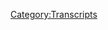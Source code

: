 {{Transcript
    | title         = [[722: Space Capitalism Is Still Capitalism]]
    | caption       = [https://knowledgefight.libsyn.com/722-space-capitalism-is-still-capitalism Listen to this episode on Libsyn]
    | episodeNumber = [[722: Space Capitalism Is Still Capitalism|722]]
    | length        = 02:30:05
}}

{{MessageBox
    | header     = Warning: Bot Generated Content
    | text       = This transcript was automatically generated by transcription software and likely contains many mistakes and misattributions. Please check the audio for definitive quotes, attribution, and context.
    | image      = N3yvass4myg91.webp
    | imagewidth = 50px
    | id         = warning
}}

{{TranscriptBlock
    | name      = Alex Jones
    | timestamp = 00:04
    | text      = Red Alert. Red alert. Red alert. Red Alert acknowledged five days. damn important wedding knowledge buddies.com It's time to pray. I have great respect for knowledge. Knowledge. I'm sick of them posing as if they're the good guys Xiang Ji or the bad coach and knowledge Dan and Jordan knowledge fight need money handy dandy you're shopping Andy and Cam handy in Kansas. Andy in Kansas, you're on the airplane. Huge fan. I love your work. Knowledge.
}}

{{TranscriptBlock
    | name      = Dan
    | timestamp = 00:55
    | text      = Knowledge fight.com Hey everybody, welcome back to knowledge, right. I'm Dan. I'm Jordan. We're gonna do like sit around worship at the altar of saline and talk a little bit about Alex Jones.
}}

{{TranscriptBlock
    | name      = Jordan
    | timestamp = 01:06
    | text      = Oh, indeed. We are down Jordan. Jordan damn quick question for you. You're bright spot today, buddy.
}}

{{TranscriptBlock
    | name      = Dan
    | timestamp = 01:11
    | text      = My bright spot today Jordan is the dreamy creamy Summer Of course, he's going along. complaints that I don't do this enough. Show dreamy, creamy. So get that in your chairs? Sure. Enjoy it. All right. Okay. But yeah, what I want to say about this is that we are, you know, no more requests for buttons. There are buttons that are going out, right. People are enjoying them. And people, the compliments to the designers obviously. Of course, I'm great work. People are very thrilled about this. And I'm very excited that people are donating to the fundraiser for we are we are so close right now. To any donation could put us over the goal for the 20,000 notion. Oh, wow. Almost there. It is so close. Oh, boy. And then the
}}

{{TranscriptBlock
    | name      = Jordan
    | timestamp = 02:04
    | text      = cheating if I do it. Like it is I mean,
}}

{{TranscriptBlock
    | name      = Dan
    | timestamp = 02:08
    | text      = I've already given a lot to us an alias than I mean,
}}

{{TranscriptBlock
    | name      = Jordan
    | timestamp = 02:11
    | text      = I've given a lot already. But it's like, I don't know if I should be the one who gets us over the top that just feels wrong.
}}

{{TranscriptBlock
    | name      = Dan
    | timestamp = 02:18
    | text      = Yeah, definitely. If you're the one who gets us over the top that would feel very empty. Yeah, not as much fun. No, and the donations for the the other fundraiser for the Transgender Law Center are coming along quite nicely. And I appreciate everybody who is supporting these, trying to use me eating ice cream and making buttons to make a little bit of a difference in the world and great. That's a good thing to do. Thank you all for joining in. What's your bright spot?
}}

{{TranscriptBlock
    | name      = Jordan
    | timestamp = 02:43
    | text      = My bright spot less inspirational. Finally did some laundry. Yeah, you know, laundry has that you know that roller coaster laundry where Rab Allah as it gets more and more filled, you're more likely to do it until you get to a certain point where it becomes less and less like becomes intimidating. Yeah. And there's just so much piling up. And every time you look at it, you're like, I've got to do that. But you continue not doing it.
}}

{{TranscriptBlock
    | name      = Dan
    | timestamp = 03:07
    | text      = I know that feeling. Yeah,
}}

{{TranscriptBlock
    | name      = Jordan
    | timestamp = 03:09
    | text      = I reached the point of no return on that. And then finally did my laundry. You know, it was one of those like, my last pair of underwear was not underwear so much is holes that had little bindings near it.
}}

{{TranscriptBlock
    | name      = Dan
    | timestamp = 03:23
    | text      = I get to that point that you're describing there at the end quite a bit as somebody who is somewhat of a shutdown should reach the end of the laundry. And I think maybe because I'm more acquainted with the end of the laundry, I am much quicker to throw away those things. Because they get seen by me more frequently. Right,
}}

{{TranscriptBlock
    | name      = Jordan
    | timestamp = 03:44
    | text      = right. That's a fair point. Yeah,
}}

{{TranscriptBlock
    | name      = Dan
    | timestamp = 03:46
    | text      = I have I don't hide them in the back of the drawer.
}}

{{TranscriptBlock
    | name      = Jordan
    | timestamp = 03:49
    | text      = It is an interesting situation. You know, it is all the on the other hand, you know, having that final warning pair of underwear. That's the that's the last sign before Cliff's edge. Red alert. Yeah, absolutely. That's almost comforting now to know. I've got shreds that I
}}

{{TranscriptBlock
    | name      = Dan
    | timestamp = 04:07
    | text      = call underwear. Yeah. I mean, if you wait another day, it's Saran all
}}

{{TranscriptBlock
    | name      = Jordan
    | timestamp = 04:11
    | text      = over. It's all over. Oh, yeah.
}}

{{TranscriptBlock
    | name      = Dan
    | timestamp = 04:15
    | text      = Jordan. Yes, Dan. Today, we have an episode to go over. And it's gonna be some fun. So we'll get to that. But before we do it, take a little moment to say hello to some new ones. Oh, that's a great idea. So first, Alex Jones is the perfect Warhammer Space Marine. Thank you so much for an hour policy walk. I'm a policy wonk.
}}

{{TranscriptBlock
    | name      = Jordan
    | timestamp = 04:31
    | text      = Thank you very much.
}}

{{TranscriptBlock
    | name      = Dan
    | timestamp = 04:32
    | text      = Next Dan Jordan is a Sasquatch hero you got stars in his eyes thank you so much. You're now policy walk. I'm a policy.
}}

{{TranscriptBlock
    | name      = Jordan
    | timestamp = 04:40
    | text      = Thank you very much. Picked it up there at the end. I liked I liked it.
}}

{{TranscriptBlock
    | name      = Dan
    | timestamp = 04:44
    | text      = This one. I'm sorry this a little bit late. Happy late birthday to Quincy the thickest with two C's and silliest rabbit. You are now ballsy walk. I'm a policy wonk.
}}

{{TranscriptBlock
    | name      = Jordan
    | timestamp = 04:53
    | text      = Thank you very much and happy birthday.
}}

{{TranscriptBlock
    | name      = Dan
    | timestamp = 04:55
    | text      = Cube watermelon says hi to the home slices. Thank you so much. You're an alcoholic. Well, I'm a policy wonk.
}}

{{TranscriptBlock
    | name      = Jordan
    | timestamp = 05:01
    | text      = Thank you very much.
}}

{{TranscriptBlock
    | name      = Dan
    | timestamp = 05:02
    | text      = And Amy creamy summer. Thank you so much. You are now policy walk. I'm a policy wonk. Thank
}}

{{TranscriptBlock
    | name      = Jordan
    | timestamp = 05:07
    | text      = you very much.
}}

{{TranscriptBlock
    | name      = Dan
    | timestamp = 05:08
    | text      = Thank you. Also, we got a couple of technocrats in the mix Jordan. So first blast hurt. Geez, thank you so much. You are now a technocrat, and Dan likes my stepmothers twangs when she calls into Infowars, though, I wish you wouldn't. You are now a technocrat. I'm a policy wonk. I have risen above my enemies. I might quit tomorrow, actually.
}}

{{TranscriptBlock
    | name      = Alex Jones
    | timestamp = 05:26
    | text      = Just gonna take a little break now. A little breaky for me. And then we're going to come back. And I'm gonna start the show over, but I have a lot going on there. I
}}

{{TranscriptBlock
    | name      = Alex Jones
    | timestamp = 05:40
    | text      = mean, oh, fuck you. Fuck you. I got plenty of words for you. But
}}

{{TranscriptBlock
    | name      = Alex Jones
    | timestamp = 05:46
    | text      = at the end of the day, Fuck you and your new world order. And fuck the horse she wrote in on and all your shit. Maybe today's broadcast. Maybe I'll just be gone a month, maybe five years. Maybe I'll walk out of here tomorrow.
}}

{{TranscriptBlock
    | name      = Alex Jones
    | timestamp = 06:00
    | text      = And you never see me again. That's really what I want to do. I never want to come back here again. I apologize to the crew and the listeners yesterday that I was legitimately having breakdowns on air. I'll be better tomorrow.
}}

{{TranscriptBlock
    | name      = Dan
    | timestamp = 06:15
    | text      = He might be he's not I'm sure we don't know. Today is not going to be about Alex Jones. Oh, here's an out of context. Oh, no show.
}}

{{TranscriptBlock
    | name      = Kerry Cassidy
    | timestamp = 06:23
    | text      = I have another witness that said there were nine human AI but he he is a an agent for the queen. And so he has maybe a vested interest in misleading me. Yeah, I
}}

{{TranscriptBlock
    | name      = Solomon Berg
    | timestamp = 06:36
    | text      = would be a little skeptical about that. Yeah. Carrie,
}}

{{TranscriptBlock
    | name      = Dan
    | timestamp = 06:43
    | text      = we got we have someone who's a whistleblower
}}

{{TranscriptBlock
    | name      = Jordan
    | timestamp = 06:51
    | text      = do love I do love the way that you can just drop that so casually. If you're carrying just like, oh, and he's an agent of the Queen has no, that's not an absurd thing to say.
}}

{{TranscriptBlock
    | name      = Dan
    | timestamp = 07:00
    | text      = Yeah. Also, probably not true. So if you didn't recognize the voice at the end there that is Solomon Burg. Oh, yeah. The friend of the squat. Oh, indeed. He made a return appearance on Project Camelot. And so much like, you know, when Alex sees Biden giving a speech in front of a red thing? Sure. Sure. Sure. He has got to do an emergency report court and for us if there's watchdog slash to do Yeah,
}}

{{TranscriptBlock
    | name      = Jordan
    | timestamp = 07:26
    | text      = this is an emergency slash talk new podcast.
}}

{{TranscriptBlock
    | name      = Dan
    | timestamp = 07:30
    | text      = Now unfortunately, I do want to I want to say something before we get into this shit. And that is that it's very obvious this guy is a listener of our show. Oh, is it super obvious now? Yeah, there'll be a couple of points on this episode where
}}

{{TranscriptBlock
    | name      = Jordan
    | timestamp = 07:44
    | text      = was gonna say it was fairly certain if 990 9% share before but it seems like now we're in a different situation. I
}}

{{TranscriptBlock
    | name      = Dan
    | timestamp = 07:51
    | text      = had a little bit of trepidation even about covering this now because it's so clear. Well, for two reasons. One I maybe don't want to blow up his spot. I don't know this person. So it's not like I we it's not
}}

{{TranscriptBlock
    | name      = Jordan
    | timestamp = 08:07
    | text      = we're not running a two man game. He Oh, no.
}}

{{TranscriptBlock
    | name      = Dan
    | timestamp = 08:09
    | text      = But I also don't want to incentivize fucking with carry. Yeah. And one of the things that they like, kind of gets me around on I still think I want to cover this is that I don't think this is a prank. Like, this isn't mean spirited. It's not making fun of Carrie for believing that this guy telepathically below like, that's true. The squirrel? Oh, no, that is true. There seems to be a project that he's working on. And maybe I'm being a little bit. I'm reading more into this than the needs be. Yeah. But there does seem to be a sense of interjecting like non neo Nazi theories into space spaces.
}}

{{TranscriptBlock
    | name      = Jordan
    | timestamp = 08:54
    | text      = So we're thinking that someone has finally taken me up on the offer to lie their way into people be good.
}}

{{TranscriptBlock
    | name      = Dan
    | timestamp = 09:02
    | text      = I'm not sure. I'm not sure.
}}

{{TranscriptBlock
    | name      = Jordan
    | timestamp = 09:04
    | text      = I like it. I'm willing to take that bet.
}}

{{TranscriptBlock
    | name      = Dan
    | timestamp = 09:06
    | text      = I think it's interesting. I have no, like involvement or anything with her outside of him just very clearly being a listener of our show. And yeah, I think as long as it's not mean spirited, we're already into deep.
}}

{{TranscriptBlock
    | name      = Jordan
    | timestamp = 09:22
    | text      = Yeah. We might as well we have
}}

{{TranscriptBlock
    | name      = Dan
    | timestamp = 09:25
    | text      = buttons about the squat. We can't. We cannot take it back.
}}

{{TranscriptBlock
    | name      = Jordan
    | timestamp = 09:29
    | text      = It is who we are now we have inextricably tied ourselves to the Squatch.
}}

{{TranscriptBlock
    | name      = Dan
    | timestamp = 09:36
    | text      = So yeah, it's this is a longer interview. No, did not much about Squatch on this one. Okay. This is mostly about Mars. All right. And the history of Mars the history of mice. Well, he's an anthropologist. Wow, you
}}

{{TranscriptBlock
    | name      = Jordan
    | timestamp = 09:49
    | text      = know what, that is a good point.
}}

{{TranscriptBlock
    | name      = Dan
    | timestamp = 09:50
    | text      = Yeah, that is a good point. We'll get into his mission to Mars and all of the goings on and we'll We'll see what we feel as we go along. Here is the first clip just because I know you'd like to say hi.
}}

{{TranscriptBlock
    | name      = Kerry Cassidy
    | timestamp = 10:05
    | text      = Hi, everyone. I'm Harry Project Camelot and very happy to be here today. So I have major Solomon Berg with me. And this is going to be the second interview that I did with him. And basically, we are doing a live interview here. And then I take it offline, and I do edit any glitches such as the first one, and then we put it out.
}}

{{TranscriptBlock
    | name      = Dan
    | timestamp = 10:32
    | text      = So they're doing a live check. That's fun,
}}

{{TranscriptBlock
    | name      = Jordan
    | timestamp = 10:35
    | text      = right? So she's doing it live. And then she's editing it and then putting it out. Not live. So just like any other show,
}}

{{TranscriptBlock
    | name      = Dan
    | timestamp = 10:42
    | text      = right? But but it was broadcast live, streamed it on like rumble or wherever she streams. So like that is that is a like exciting element of this. All right, anything can happen. It is live. Yes, there's no chaos. No. But one of the things that I kind of considered when we were listening to the first one was that I feel like Carrie might like not believe this, or Yes, or may because it seemed like it might be too much to incorporate. There were ideas that were far more to the left of her political ideology. Sure, sure, sure. And I was I thought she'd be like, add on believe this, but turns out all in he's the real deal all in
}}

{{TranscriptBlock
    | name      = Kerry Cassidy
    | timestamp = 11:32
    | text      = it's, it's really great to have you on my show, again, thrilled to death, to to really do this kind of an interview. Because as far as I'm concerned, you know, you're the real thing. And I know we have some other people out there that have maybe skepticism, so maybe we can kind of go down that road a little bit and, you know, get rid of a few of their, their fears and skepticism and see if we can bring them round. But at any rate, major bird is this, we call these this series of the ambassador. And that refers to the What a great name watch that he or Yeti or you know, there's other names for them, of course, that is, in essence an extraterrestrial race of beings that are here on earth with us. And he can explain that.
}}

{{TranscriptBlock
    | name      = Dan
    | timestamp = 12:31
    | text      = So I think that Carrie is in Yeah, he definitely is saying he's the real deal. But there are some doubters. And I think that if you look at the comments, there are some people who are expressing like, I don't know about this. And I think it's because there is a mentality around all this stuff. Yeah, that exists in Project Camelot, and a lot of these paranormal or, you know, space conspiracy worlds. Sure, that has to do with that defining aliens by their race. Absolutely the pre like, it's determinative of your personality, your tendencies, right, and bucking, that is probably something that the audience doesn't really aren't ready for. Or maybe you have a tough time hearing and thinking is real?
}}

{{TranscriptBlock
    | name      = Jordan
    | timestamp = 13:17
    | text      = Well, I mean, it is it is kind of that laying bare a certain element of racism, which is a shortcut, it is a you know, is as malicious as it is, at the same time, whenever you move it into this, like, oh, elves, and dwarves all have elfish and dwarfish characteristics, that kind of thing, then you realize that a lot of these people, it's not malicious. It's just like, I can't meet everybody. So guess what I'm deciding all elves are the same today. That's what it is, you know, because I just I have nine friends, I know them by name. And then everybody else
}}

{{TranscriptBlock
    | name      = Dan
    | timestamp = 13:53
    | text      = is the same. That's an awful benign version of racism.
}}

{{TranscriptBlock
    | name      = Jordan
    | timestamp = 13:57
    | text      = I know No, I the one with ELPS is that version, you know what I'm saying? That that type of situation?
}}

{{TranscriptBlock
    | name      = Dan
    | timestamp = 14:03
    | text      = Well, and I guess if you know, if there is non hatred, that is kind of just pervading this, this sort of mindset that does categorize, then that is the kind of person that probably would be much easier to grasp, but then someone who their opinions are backed by hate. And so maybe, maybe there's some potential there, but I don't know, it could take a bit to get the audience to accept this.
}}

{{TranscriptBlock
    | name      = Jordan
    | timestamp = 14:32
    | text      = Yeah. You know, I mean, there is a certain part of me that when you said that they're more left of Kerry's political ideology. I don't know if she has like an ideology that is rigid, right, so much is something that he's like, influenced by whatever whomever is talking to her and, I mean, you know,
}}

{{TranscriptBlock
    | name      = Dan
    | timestamp = 14:54
    | text      = but she she very much, you know, through her conversations about the things that she believes are true. Who is almost always on the reactionary? Right, Drew? DREW? And so I find it difficult to categorize her any other way. Yeah, no, you're right. And when I say that he's more left, I mean, just more like in terms of seemingly more about civil rights. stuff. Yes. Maybe maybe things that that folks on the left are more generally treating
}}

{{TranscriptBlock
    | name      = Jordan
    | timestamp = 15:27
    | text      = all as equals at least. Yeah.
}}

{{TranscriptBlock
    | name      = Dan
    | timestamp = 15:30
    | text      = So, last week we spoke John Solomon Berg was in a bunker in Israel, because Squatch had to get out of the US. Yeah. Now they have come back to the Pacific Northwest rates. Yep.
}}

{{TranscriptBlock
    | name      = Jordan
    | timestamp = 15:41
    | text      = They've really they've returned. Uh huh.
}}

{{TranscriptBlock
    | name      = Kerry Cassidy
    | timestamp = 15:43
    | text      = Major Berg, can you explain maybe your new circumstances and also speak to the idea that some people question whether this is actually you're legitimate? And this is real?
}}

{{TranscriptBlock
    | name      = Solomon Berg
    | timestamp = 15:56
    | text      = Yeah. Yes. So I have heard from some individuals also, who expressed concerns and I want to address that, and I wanted to explain that I am actually transmitting from a different location than you previously last saw on the app. So I'm coming to you actually, from the Northeast us. I've come back home, I've been permitted to come home with Squatch with the ambassador. He is currently he's been given some land. That is sub shirted, and two acres on it or drones keeping safe. While he awaits transport offworld he was able to reach a ship operated by his own people, via the Overmind. And that ship is traveling through a spaceport quarter. That will be here within a matter of weeks. And the ambassador will be leaving this planet
}}

{{TranscriptBlock
    | name      = Dan
    | timestamp = 17:11
    | text      = farewell ambassador.
}}

{{TranscriptBlock
    | name      = Jordan
    | timestamp = 17:13
    | text      = Dammit, I love I love him being called the ambassador could not love that name. It is fantastic. Yeah. And if he needed to he could end if there if there was a revenge plot. The ambassador also does revenge. You know, like if somebody kills the ambassador's daughter. That's when you find out he's played by Liam Neeson the Squatch. And then it's it's a perfect name.
}}

{{TranscriptBlock
    | name      = Dan
    | timestamp = 17:33
    | text      = Yeah. It's it's something that fits in a lot of great places to DJ, the Polish ambassador,
}}

{{TranscriptBlock
    | name      = Jordan
    | timestamp = 17:39
    | text      = a good name. It's just a good name,
}}

{{TranscriptBlock
    | name      = Dan
    | timestamp = 17:40
    | text      = throw it in.
}}

{{TranscriptBlock
    | name      = Jordan
    | timestamp = 17:41
    | text      = And he has so many great connotations of like, this is a person willing Oh, exactly what you do. No, no, no. But
}}

{{TranscriptBlock
    | name      = Dan
    | timestamp = 17:47
    | text      = you embed a liaison.
}}

{{TranscriptBlock
    | name      = Jordan
    | timestamp = 17:50
    | text      = When you go someplace people feel good for a while. And then there's a war I think.
}}

{{TranscriptBlock
    | name      = Dan
    | timestamp = 17:55
    | text      = Yeah. Then there's brand ambassadors. That's a highfalutin title.
}}

{{TranscriptBlock
    | name      = Jordan
    | timestamp = 17:59
    | text      = I mean, that. That's so fun.
}}

{{TranscriptBlock
    | name      = Dan
    | timestamp = 18:04
    | text      = So yeah, scratches leaving. That's certainly quite a development. I think he said he's in the Northeast. I could have sworn he said he was in the Pacific Northwest. Yeah, he might have misspoke. Yeah. Who knows? Maybe Squatch is in the Pacific Northwest. And he's in the Northeast. Yeah,
}}

{{TranscriptBlock
    | name      = Jordan
    | timestamp = 18:20
    | text      = maybe he was permitted to return home as a Squatch. So I mean, because Squatch is being monitored by drones. So he doesn't need to be
}}

{{TranscriptBlock
    | name      = Dan
    | timestamp = 18:26
    | text      = well, and in the northeast, you're not going to find the suitable
}}

{{TranscriptBlock
    | name      = Jordan
    | timestamp = 18:32
    | text      = watches is, you know, Florida or running the Pacific Northwest, just in upstate New York. No, not happening. But this watch doesn't turn around in the Hamptons. And then he's like, Oh, shit, I went a little too far.
}}

{{TranscriptBlock
    | name      = Dan
    | timestamp = 18:46
    | text      = Nope. So yeah, they're back. Better than ever.
}}

{{TranscriptBlock
    | name      = Jordan
    | timestamp = 18:52
    | text      = I like a few weeks. I like a few weeks is a time bride. That's great.
}}

{{TranscriptBlock
    | name      = Dan
    | timestamp = 18:56
    | text      = He explains that, like some of these ships, they could travel much faster, but it would be a waste of fuel.
}}

{{TranscriptBlock
    | name      = Jordan
    | timestamp = 19:03
    | text      = Absolutely. That is so fucking that is exactly what makes
}}

{{TranscriptBlock
    | name      = Dan
    | timestamp = 19:10
    | text      = it's talking about how like these, these sorts of space programs. Yeah, they're conservative in nature. Not politically, but actually, you know, yeah. conserve resources.
}}

{{TranscriptBlock
    | name      = Jordan
    | timestamp = 19:20
    | text      = Safety first. Yeah, absolutely. It's
}}

{{TranscriptBlock
    | name      = Dan
    | timestamp = 19:23
    | text      = like that's, well, that's a logistical concern that I guess is absent from so many of these these stories. Yeah. But
}}

{{TranscriptBlock
    | name      = Jordan
    | timestamp = 19:29
    | text      = you know what, you don't necessarily want to be like, Oh, we're a type two civilization, but we still got to pinch pennies. You know what I'm saying? Yeah, that's a little bit. That's a
}}

{{TranscriptBlock
    | name      = Dan
    | timestamp = 19:38
    | text      = little bit disappointing. You don't get to be a type two civilization by spending all your pennies either. You're certainly not getting to type three. Right? You're right. No, you're not rock. So the skeptics have some questions and Berg has some answers. And
}}

{{TranscriptBlock
    | name      = Kerry Cassidy
    | timestamp = 19:54
    | text      = I also would like you to briefly explain, you know, you have some scope. things out there, explain, you know, your rank, the military relationship to the military and how that all works.
}}

{{TranscriptBlock
    | name      = Solomon Berg
    | timestamp = 20:09
    | text      = Yes, I'm a military scientist. So I think there were some people who were expressing skepticism about my presentation or my application that I didn't seem like a typical Marine. And that's because I'm not a typical Marine. I was attached to the Marine Corps and went through Marine Corps training. And was given the rank and earned the rank of Major through a series of motions. But most of the time that I've been part of the Marine Corps as an institution, I have been engaged primarily in research. And when I have been on sabbatical from the military, I have been engaged in research, I am my sense anthropologists, I have been trained in both physical and cultural anthropology, little bit of linguistic anthropology, but that's not my, my main focus by my primary focus is cultural and physical with archaeology experience also. And I really am just someone who figures out other cultures, whether that is, you know, foreign to Americans or extraterrestrial? I, my expertise is people, whether we're talking about humans, or Draco or Sasquatch, I'm a people person. So my, my sort of focus has always been the social dynamics of different life forms. And sort of the intersection of evolution, biological evolution, cultural level,
}}

{{TranscriptBlock
    | name      = Dan
    | timestamp = 22:02
    | text      = there's a humanity to the topics that he's taught. Absolutely. These are there's a, he's talking about cultures of complex groupings of aliens and, and that it's so much more interesting.
}}

{{TranscriptBlock
    | name      = Jordan
    | timestamp = 22:18
    | text      = I know. I mean, we're not shit talking while he's talking. I'm interested is like, I realized that
}}

{{TranscriptBlock
    | name      = Dan
    | timestamp = 22:24
    | text      = it's fake. But it's a more interesting and rich world to discuss, than the traditional like, Oh, yes, the Raptors are fighting with The Beatles, right? Or whatever. And I'm like, I don't know, I don't understand why that wouldn't be infinitely more compelling.
}}

{{TranscriptBlock
    | name      = Jordan
    | timestamp = 22:42
    | text      = I'm with you. I'm with you. And the, the anthropologist as a sci fi protagonist is so great. It reminded me of out of the silent planet with CS Lewis, whenever you had a linguist be the protagonist leaving the planet, you know, and it's like, that gives you so many options of communication as being the point instead of like, we can't talk so let's kill them. You know, like that kind of thing. There aren't those confusing elements and appreciate
}}

{{TranscriptBlock
    | name      = Dan
    | timestamp = 23:10
    | text      = for all of Lovecrafts failings, which are many. One of the thing that is really great about the way the stories work is the protagonist is almost always a frail weirdo. Yeah. Interested in history or aquarium, bookish type. Yeah, like that's the that that does lend itself also to that perspective being how things are viewed. Yes. And an anthropologist anthropological view of alien cultures is like, there's so much depth
}}

{{TranscriptBlock
    | name      = Jordan
    | timestamp = 23:40
    | text      = to it. It seems like the only rational way to view them honestly. Well,
}}

{{TranscriptBlock
    | name      = Dan
    | timestamp = 23:43
    | text      = I don't think that two people who are into Karis world are all that into I think that like,
}}

{{TranscriptBlock
    | name      = Jordan
    | timestamp = 23:48
    | text      = weapons. Yeah, no, it does it.
}}

{{TranscriptBlock
    | name      = Dan
    | timestamp = 23:50
    | text      = There's space Second Amendment.
}}

{{TranscriptBlock
    | name      = Jordan
    | timestamp = 23:53
    | text      = I think they're more like space dads who suddenly stopped can't stop reading about World War Two. I think that's what it is like, Oh, there's another documentary about Hitler or the Squatch. I'm watching either one, that same thing, you know.
}}

{{TranscriptBlock
    | name      = Dan
    | timestamp = 24:06
    | text      = So Carrie brings up that he has left Israel and come back to the United States, of course, and then Berg drops a bomb on Carrie.
}}

{{TranscriptBlock
    | name      = Kerry Cassidy
    | timestamp = 24:15
    | text      = Oh, last time we spoke, you were in Israel, you had originally been in the US under military sort of housing and all of that sort of thing in the US. And then you had a reason because of if I understand it correctly, and recall it correctly. The treatment of Squatch was getting questionable in the US you were concerned for his safety. So you made a deal with the Israelis. And because you have a Jewish background. I'm not I don't know if that's the only reason but they they allowed you into their country. You lived primarily underground with Squatch. So now you're back in the US and you're above ground So can you cover that ground world got everything I've just talked about in your own words and explain how did those different periods like first with the military second, you know, in America then with Israeli military and now you're in the US, how does that work?
}}

{{TranscriptBlock
    | name      = Solomon Berg
    | timestamp = 25:18
    | text      = So going back to our original issue Yeah, squats was not in physical danger here. But squats was in danger of being exploited for what I described just propagandist purposes. So squats who now he we're calling him the ambassador as you've kind of named him but as I mentioned before, they have a title system in their society so they use titles like the architect or the doctor or the timekeeper. This watch has become known to his people as the ambassador.
}}

{{TranscriptBlock
    | name      = Dan
    | timestamp = 25:58
    | text      = I'm wondering if that's a reference. Maxwell keeper. Yeah,
}}

{{TranscriptBlock
    | name      = Jordan
    | timestamp = 26:01
    | text      = what a great yes and right there.
}}

{{TranscriptBlock
    | name      = Dan
    | timestamp = 26:05
    | text      = How could you resist being like I named the squat
}}

{{TranscriptBlock
    | name      = Jordan
    | timestamp = 26:13
    | text      = gotta feel great. Yeah, that's pretty good. That's pretty good. Can't argue with that. All the sudden, he's got ambassador and carries naming an episode, the ambassador like that's just at him.
}}

{{TranscriptBlock
    | name      = Dan
    | timestamp = 26:25
    | text      = Like, if you accept that all of this is real then Kerry's got to be feeling like well, this Squatch knows that I came up with that name likes it, and he's taking it on as its own. Absolutely. That's, that's pretty cool. Yeah.
}}

{{TranscriptBlock
    | name      = Jordan
    | timestamp = 26:38
    | text      = Carrie has inadvertently become a member of the Squatch tribe, but in some
}}

{{TranscriptBlock
    | name      = Dan
    | timestamp = 26:44
    | text      = ways affect its culture. Yeah. So Berg had to get out of the United States for a very specific reason.
}}

{{TranscriptBlock
    | name      = Solomon Berg
    | timestamp = 26:50
    | text      = It was actually the Air Force that found him. And they weren't even looking for Sasquatch. They were investigating the UFO sighting, a different finds watch. Squats was held at a base in the north in the Pacific Northwest. But because of the US government's relationship with the Draco, we knew we knew that there was going to be a struggle for splotches narrative. Because Squatch has been hunted to pursue by the Draco and hunted and pursued by the Pleiadians. And we wanted to remove Squatch from being in the middle of that struggle. So we did that we went to Israel because several of us qualified for the right of return. So we were able to get citizenship relatively easily to the Squatch. But that was always a formality. And we were kept on a very short leash here at an underground base that was a former missile complex. Now that base was nice to us by the Israeli government. Unfortunately, we came to an end of that lease term. So we had to feel
}}

{{TranscriptBlock
    | name      = Jordan
    | timestamp = 28:19
    | text      = sorry, we got another renter man, I'm sorry, if you're not willing to pay an extra 200 a month, then we've got another person.
}}

{{TranscriptBlock
    | name      = Dan
    | timestamp = 28:26
    | text      = He says it's not financial in nature, the inability to resign the lease, let me Squatch broke something I love it is a really grounded explanation.
}}

{{TranscriptBlock
    | name      = Jordan
    | timestamp = 28:40
    | text      = We lost the least we lost. You know what it was here? And I'm going to tell you that because it's bullshit. Okay, it's bullshit, right? They had a pie with a decibel meter right outside of our fucking underground hut. We went one dB over 110 And now they're legally able to kick us out. It's bullshit, man. That's
}}

{{TranscriptBlock
    | name      = Dan
    | timestamp = 29:01
    | text      = what it is. Problem is Squatch likes to party squad loves to party. So that here is one of the points where I think that you really you get these aspects of what I do think that this influence is positive in this space space.
}}

{{TranscriptBlock
    | name      = Kerry Cassidy
    | timestamp = 29:19
    | text      = Can I just pause you there and ask you, you know, and I guess there's some things you can talk about maybe in more detail and some and less so. In this situation when you say that the lease came to an end and you couldn't negotiate? continuance So why couldn't you continue? Is it a question of money? Was it a question of politics? Was there actually something behind the scenes motivating the change?
}}

{{TranscriptBlock
    | name      = Solomon Berg
    | timestamp = 29:45
    | text      = Wasn't money okay. It it had to do with swelled squashed you didn't want to be dependent on any government and toward you know, in between At the time that we spoke Squatch actually became somewhat uncooperative with the Israelis. And so that kind of transfer onto us.
}}

{{TranscriptBlock
    | name      = Kerry Cassidy
    | timestamp = 30:12
    | text      = Now, is that because the Israelis are? I'm not sure how you want to put this? I think they're closely to the Anunnaki relationship, or is it? You know, it's was that that like the underlying what made Squatch not cooperative? Or was their demands made that that watch wouldn't agree to,
}}

{{TranscriptBlock
    | name      = Solomon Berg
    | timestamp = 30:36
    | text      = there are high ranking on the Naki. In the Israeli government, to be clear, the Israelis themselves are not any more related to the Anunnaki than you or I are. But there certainly has ties to the Anunnaki. In the same way that like, there are some governments here with filter tries to organize crime.
}}

{{TranscriptBlock
    | name      = Dan
    | timestamp = 31:03
    | text      = Sure, you got you got Kerry trying to say Israelis are related to the Anunnaki. Right closely. Right, which is a another group thing. Right. And berg is coming in? No, there are some Anunnaki that happen to be exist within the Israeli government. Right. But that has nothing to do with the P. Right. Right. Right. That's, that is an important distinction to be able to bring to this because I think that gets blurred so much. In the conversation, again, with the sort of simple and easy categorizing of people.
}}

{{TranscriptBlock
    | name      = Jordan
    | timestamp = 31:35
    | text      = Well, I mean, what is ultimately what you have to look at that but say is like, listen, because someone on the Naki and Jews fucked 100 years ago, it doesn't mean that all of a sudden, there's a race thing going on. That's all it is. It's some people fucked a while back, that's it the end,
}}

{{TranscriptBlock
    | name      = Dan
    | timestamp = 31:52
    | text      = well to carry that means that they're more on doesn't? Well, yep. So bird came back to the United States, but part of his job now is doing this with Carrie,
}}

{{TranscriptBlock
    | name      = Solomon Berg
    | timestamp = 32:06
    | text      = they we needed to get out from under the shadow of the anokhi organization. You know, the the Anunnaki are not reliable. And we knew that this relationship wasn't going to last, we were stalling for time. Fortunately, my handlers back here in the States, were able to convince my colonel that I should be allowed back with supervision, obviously, I don't have the same kind of freedom I once had. And, you know, part of the condition for my return is that I'm, I need to be doing these sorts of interviews, I need to be managing the public relations aspect of budget black break, and for a while, because God we're supposed to be this public.
}}

{{TranscriptBlock
    | name      = Kerry Cassidy
    | timestamp = 33:06
    | text      = Okay. So that that sounds like on the one hand, the Americans want you to do interviews. On the other hand, they're not happy about the fact that you need to do interviews.
}}

{{TranscriptBlock
    | name      = Solomon Berg
    | timestamp = 33:18
    | text      = If they're going to be interviewed, they want to make sure it's me in control of the narrative.
}}

{{TranscriptBlock
    | name      = Kerry Cassidy
    | timestamp = 33:24
    | text      = I see. Not letting
}}

{{TranscriptBlock
    | name      = Dan
    | timestamp = 33:25
    | text      = anybody else nope, get in on his game. possibly ruin. And we'll
}}

{{TranscriptBlock
    | name      = Jordan
    | timestamp = 33:29
    | text      = don't fuck about Jay squats. No, no, no, no, excuse me. If somebody else comes on our show, on this show, if you carry and starts talking Squatch the American government will stop them. Yes. That is how it works here, man.
}}

{{TranscriptBlock
    | name      = Dan
    | timestamp = 33:45
    | text      = Anybody claiming to be with black Kraken?
}}

{{TranscriptBlock
    | name      = Jordan
    | timestamp = 33:50
    | text      = Do you know what happened? I'm the ambassador's ambassador. That's what's happening now. I'm an honorary ambassador for the ambassador and I'm coming on your show carry you want Ain't nobody fucking about
}}

{{TranscriptBlock
    | name      = Dan
    | timestamp = 34:00
    | text      = do you want to eventually get Squatch
}}

{{TranscriptBlock
    | name      = Jordan
    | timestamp = 34:04
    | text      = if you want to if you want to dream of this Squatch coming on this show is through me it goes through me.
}}

{{TranscriptBlock
    | name      = Dan
    | timestamp = 34:10
    | text      = One of the things that Kerry runs into that is an issue is Don't your bosses hate me? Like, right, right, right. Yeah, and No, maybe not.
}}

{{TranscriptBlock
    | name      = Kerry Cassidy
    | timestamp = 34:20
    | text      = That's interesting, because, you know, I'm often considered, you know, persona non grata by the American military. Now. It depends what branch and you know, I'm sure. And, of course, I asked different brands, questions that other journalists don't. And so, did you run up against that kind of an issue?
}}

{{TranscriptBlock
    | name      = Solomon Berg
    | timestamp = 34:47
    | text      = No, actually, the people who I deal with like my colonel, they are familiar with your work and they are not mainstream military. They are all I love it. Jacksonville, Florida Nice. What do you call the secret space? There are a lot of names The Secret Space Program because there are actually multiple different space programs that are clandestine.
}}

{{TranscriptBlock
    | name      = Dan
    | timestamp = 35:12
    | text      = Yeah, ours doesn't just like you,
}}

{{TranscriptBlock
    | name      = Jordan
    | timestamp = 35:14
    | text      = oh my god, I enter your space and I carve out my space. And at the same time, I make sure that the walls are so thick, no one can enter my space in your space. That's fantastic.
}}

{{TranscriptBlock
    | name      = Dan
    | timestamp = 35:26
    | text      = It's been 10 sided. My Space is a boss. Yep. And he likes you. So now you're in my space. And
}}

{{TranscriptBlock
    | name      = Jordan
    | timestamp = 35:32
    | text      = you like me? Yep, we're done. This is this is such a clinical manipulation. And is it is a CVPs.
}}

{{TranscriptBlock
    | name      = Dan
    | timestamp = 35:41
    | text      = I don't know if it's manipulation as much as ingratiate? I don't
}}

{{TranscriptBlock
    | name      = Jordan
    | timestamp = 35:45
    | text      = know. Yeah. I mean, whenever Steve EPS does it, it is malicious manipulation. And I think this is just actually being a, you know, a nice conversational person. Very similar results.
}}

{{TranscriptBlock
    | name      = Dan
    | timestamp = 35:55
    | text      = Yeah. Yeah, just hopefully he wants to use this, in rode with Carrie to tell her that, like, events didn't have
}}

{{TranscriptBlock
    | name      = Jordan
    | timestamp = 36:07
    | text      = been manipulating you for 20 years. But the funny of Berg ripped off a mask.
}}

{{TranscriptBlock
    | name      = Dan
    | timestamp = 36:15
    | text      = So Kerry wants to know, if he works for the real President of the United States, which is, of course, his trouble. I've
}}

{{TranscriptBlock
    | name      = Kerry Cassidy
    | timestamp = 36:22
    | text      = worked for Jim Carrey, this under Space Force. Oh, and I, or Air Force? I guess, if there's a distinction now. And is this by courtesy of? Are you able to say I mean, I understand there's a whole, you know, thing going on here. So Is Trump the fact that he's commander in chief and remains that since the election and the fact that Biden is not? Are you doing your negotiations with a group that is under Trump, or this other? What appears to be a sort of split in our military under Biden?
}}

{{TranscriptBlock
    | name      = Solomon Berg
    | timestamp = 37:03
    | text      = Well, we keep ourselves pretty separate from any kind of partisan divisions. Because our concerns really are not to do with earthly matters, not
}}

{{TranscriptBlock
    | name      = Jordan
    | timestamp = 37:13
    | text      = terrestrial.
}}

{{TranscriptBlock
    | name      = Solomon Berg
    | timestamp = 37:14
    | text      = What do I give a shit distinctions like Democratic and Republican, don't really make a lot of sense in space. That should be the simplest act from Space Force is basically a joke. You know, there's no, I had a good laugh when that was announced. You know, everyone in the know, kind of it was very meta. I'll say that it was a meta moment.
}}

{{TranscriptBlock
    | name      = Dan
    | timestamp = 37:42
    | text      = Because that already exists. Yeah, no, exactly. Is that Yeah, crates and Republicans don't make sense in space. There's a poetry to it. So anyway, is there's no
}}

{{TranscriptBlock
    | name      = Jordan
    | timestamp = 37:55
    | text      = Yeah, no, no, this is this dude can turn a phrase.
}}

{{TranscriptBlock
    | name      = Unknown Speaker
    | timestamp = 37:58
    | text      = Yeah. No, no
}}

{{TranscriptBlock
    | name      = Jordan
    | timestamp = 37:59
    | text      = doubt about it.
}}

{{TranscriptBlock
    | name      = Dan
    | timestamp = 38:00
    | text      = There's a couple couple poetic, little empty the, this is an expression of something that takes care of a giant problem for you, in terms of having to talk about like petty Earth politics. Like if you had to get bogged down in that with your story that you're spinning. Yep. It might be too much of a hassle. That's just sidesteps the entire thing. It's like you look from space, who cares? Yeah,
}}

{{TranscriptBlock
    | name      = Jordan
    | timestamp = 38:27
    | text      = absolutely. No. And it's it is it is such a thing that must throw carry for a little bit of a loop. Where it because so many other people so much well, yeah, and so many other people on our show are like happy to get into that
}}

{{TranscriptBlock
    | name      = Dan
    | timestamp = 38:41
    | text      = you don't care about the midterm. Right? You know, that kind of thing.
}}

{{TranscriptBlock
    | name      = Jordan
    | timestamp = 38:44
    | text      = And to just say, what should be the most obvious thing in the world? If you are in space, who gives a fuck? That seems very, that seems very simple.
}}

{{TranscriptBlock
    | name      = Dan
    | timestamp = 38:55
    | text      = And it has a like a bit of a anthropologist vibe to it, too. So you know, it all fits.
}}

{{TranscriptBlock
    | name      = Jordan
    | timestamp = 39:01
    | text      = Yeah, having having a distance not just metaphorically, but literally from the subject that you are ostensibly studying. That is, that's good storytelling
}}

{{TranscriptBlock
    | name      = Dan
    | timestamp = 39:12
    | text      = now. So he had to live underground with Squatch in Israel, and that was tough.
}}

{{TranscriptBlock
    | name      = Jordan
    | timestamp = 39:17
    | text      = Did they have a line painted between one half of the good okay,
}}

{{TranscriptBlock
    | name      = Dan
    | timestamp = 39:24
    | text      = actually, no, that's not true. They lived in like, human places. There was a big enclosure for this one's like artificial nature. For squats. Oh, that's nice. Yeah. And also I don't know how you're gonna rent that to somebody else. Quite frankly. It's very specific building pretty nice. Yeah. Anyway, living underground was tough. It was
}}

{{TranscriptBlock
    | name      = Solomon Berg
    | timestamp = 39:45
    | text      = especially hard on squats because squats more accustomed to natural setting than we are. But squash didn't have an artificial habitat down there. It's just the same drum for me. I was a headache and poor sleep. Mold artificial light. So since I've been upstairs again, I've really enjoyed taking walks outside I was able to quit tobacco no longer spoken those black and mild
}}

{{TranscriptBlock
    | name      = Jordan
    | timestamp = 40:15
    | text      = love it. Fuck yes. Black and mild
}}

{{TranscriptBlock
    | name      = Solomon Berg
    | timestamp = 40:18
    | text      = hearing themselves says a new lease on life No pun intended. So
}}

{{TranscriptBlock
    | name      = Jordan
    | timestamp = 40:26
    | text      = what do you tell is that that is black and milds all the things
}}

{{TranscriptBlock
    | name      = Dan
    | timestamp = 40:32
    | text      = well actually this is important, because later in the interview, he's very conspicuously rolling a joint they couldn't be a cigarette. Smoking tobacco, so it's very clearly a joke.
}}

{{TranscriptBlock
    | name      = Jordan
    | timestamp = 40:49
    | text      = He's still by and black and milds. Okay, smoking what's inside the block?
}}

{{TranscriptBlock
    | name      = Dan
    | timestamp = 40:55
    | text      = joint, and it very clearly smokes during the interview towards the end, that's fantastic. Yeah, it was a little bit weird. I was like, why shouldn't carries you back? What are you doing?
}}

{{TranscriptBlock
    | name      = Jordan
    | timestamp = 41:10
    | text      = Why isn't anybody on the show before? That's that is that is that should not be as groundbreaking for a space show as it does seem to be somebody should have been doing something or at least paraphernalia
}}

{{TranscriptBlock
    | name      = Dan
    | timestamp = 41:24
    | text      = getting dug with carry. So yeah, Squatch is leaving and Carrie and Berg have different views on it.
}}

{{TranscriptBlock
    | name      = Kerry Cassidy
    | timestamp = 41:35
    | text      = Okay, now, it seems kind of like a tragedy that Squatch is is planning to leave the planet. So can you talk about how that's come about?
}}

{{TranscriptBlock
    | name      = Solomon Berg
    | timestamp = 41:45
    | text      = I couldn't understand why you or other people enthusiastic about this President's here might consider that a tragedy. My feelings about it are bittersweet, because, you know, he's a deep close friend of mine. But I'm happy for him. You know, he I mentioned to you before that he is very young for one of his people, and he really, you know, hasn't had a lot of life experience. And if he's going to live up to the title of the ambassador, he needs to see more of the universe. So I'm glad that he was able to find people who have the resources to support his personal growth and development as a humanoid being.
}}

{{TranscriptBlock
    | name      = Dan
    | timestamp = 42:39
    | text      = Yeah, so Carrie sees Squatch kind of as a thing. Yeah. Whereas you know, Berg has this. I am a guy. I'm friends with this guy, Harry. I'm happy for him being able to reunite with his people.
}}

{{TranscriptBlock
    | name      = Jordan
    | timestamp = 42:53
    | text      = We're in a classic Drew Barrymore et situation this is this is of course, a bittersweet goodbye. The man needs to go this Squatch needs to go home, of course, and with the bonds we've made will never be forgotten.
}}

{{TranscriptBlock
    | name      = Dan
    | timestamp = 43:06
    | text      = Right. Right. You'll always be able to contact the ambassador telepathically. Think
}}

{{TranscriptBlock
    | name      = Jordan
    | timestamp = 43:10
    | text      = about it. When I look up at the stars. I can barely get a grasp on the Overmind and then I know that tangentially Squatch is there the ambassador's waiting for me? Squatch.
}}

{{TranscriptBlock
    | name      = Dan
    | timestamp = 43:20
    | text      = The ambassador is always looking out for me. Yeah. And I think that this is this is one of the things that gets into this difference in the mentalities sure there is the the robustness and richness of the view of the culture. There is the individuality that is allowed for alien beings. Yeah. And I think that it's it's not that different in that he's just making up stuff about space. Right? You know, but it is very different in how you would approach these topics. Yeah.
}}

{{TranscriptBlock
    | name      = Jordan
    | timestamp = 43:57
    | text      = Well, I mean, pop culture has me you think about Independence Day or movies of that ilk, wherein it is not dealt with ethically at all as to whether or not we should be dissecting aliens and shit. You know, it is not put together for anybody that oh, we should absolutely not be doing this. This fucked up shit. We should try you know anything else. And so it is it is reasonable for most of her guests to constantly be like, Oh, we studied these, these aliens, as though they were a thing to be studied as opposed to something to be engaged with, you know,
}}

{{TranscriptBlock
    | name      = Dan
    | timestamp = 44:34
    | text      = some of it may just be a feeling of like, it's payback because the grace that I don't know. So we're gonna get into the history of Mars here in a moment.
}}

{{TranscriptBlock
    | name      = Solomon Berg
    | timestamp = 44:44
    | text      = We need to talk about Mars. We need to talk about the 11 months I spent there and what I discovered there because I think your listeners deserve to know you know what their tax dollars have I became four over there. But I want to go back because Mars is history is very important. It's important understanding the colonial history of Mars Mars has the population it does today. Wow.
}}

{{TranscriptBlock
    | name      = Jordan
    | timestamp = 45:22
    | text      = Wow, it is so much. It is so much like you listen to a history class is good for people in reality to know about history. But if people are just unwilling to engage with reality, maybe we need to have made up a history that allows them to understand colonialism though Ray the rest of us do. Like I mean, that's what you have to do you have to create like a completely like, Okay, this isn't one to one. This is not I'm not talking about what you think I'm talking
}}

{{TranscriptBlock
    | name      = Dan
    | timestamp = 45:53
    | text      = Leopold, the plug in.
}}

{{TranscriptBlock
    | name      = Jordan
    | timestamp = 45:57
    | text      = Right. See, when you murder the Aboriginal people and steal their land, what do we call that? Bad? All right, thank you.
}}

{{TranscriptBlock
    | name      = Dan
    | timestamp = 46:07
    | text      = Yeah, space makes it more interesting. Yeah. So he started planning his first mission and getting into this whole thing back in 2010. And this is where I was like, Yeah, this is too obvious. Yeah.
}}

{{TranscriptBlock
    | name      = Solomon Berg
    | timestamp = 46:20
    | text      = I'll just start at the beginning. So back in 2010, I was a younger man. And I spent several months training and preparing for a space mission. This was under the auspices of project black Kraken. I was tasked with this mission by my colonel Lionel's for Ligety. He's sort of black Frank. He's our boss. So nothing goes on there that he's not aware of. backpacks on this mission. I trained with the person who would be my research assistant when I was there. I'd mentioned him before Daniel Emmerich, Jordan. All right. She had a lot of responsibility. For the excavations. We did their archeological research, but I'm getting ahead of myself. Yeah, I
}}

{{TranscriptBlock
    | name      = Dan
    | timestamp = 47:28
    | text      = think that Daniel Jordan is pretty clear. But also
}}

{{TranscriptBlock
    | name      = Jordan
    | timestamp = 47:33
    | text      = Yeah, it's it's two fairly common name. Yeah. Using
}}

{{TranscriptBlock
    | name      = Dan
    | timestamp = 47:36
    | text      = Alex's middle name as the middle ones a little bit too. But yeah, so that was where I was like, All right. Yeah, we're 100% sure on this now,
}}

{{TranscriptBlock
    | name      = Jordan
    | timestamp = 47:43
    | text      = now, I really do kind of feel like he was disappointed in us that he was like, You guys really weren't 100% Certain on that one. Fine. I'll fucking up the ante. For you. I'll hold your hand I'll spoon feed you what you need.
}}

{{TranscriptBlock
    | name      = Dan
    | timestamp = 47:58
    | text      = And there was a part of me like I said that thought about like, well, I don't know if I want to do another episode because it could be like blowing up his spot. You wouldn't act like this. If you didn't want yeah, abs discussion or whatever. He didn't want us to realize this is what he was doing. Yeah. So he went into space and 2011 and man who was boring. The trip, there was so boring long trip.
}}

{{TranscriptBlock
    | name      = Solomon Berg
    | timestamp = 48:22
    | text      = In January 2011. I boarded a transport rocket and was taken off into low earth orbit, to a station in geosynchronous orbit, small space station transfer hub. And from there, I took the shuttle snow moon, orbital shuttle to a small troop ship. Black Craig intrusion. Now I spent four weeks on that troop ship traveling from Earth to Mars. At height, but sub relativistic speed. We did not go interdimensional we did not use the ship's FTL drive to get to Mars that would have been a waste of energy. This was a fusion pulse driven spacecraft. We were able to get to Mars in about four weeks. It was a boring trip. This was not like the Starship Enterprise. I was in a smelly bunk room with a bunch of other Marines and some egg ads. And I read a lot of paperback novels and play poker. It was really one of the most trivial mundane parts of this whole there.
}}

{{TranscriptBlock
    | name      = Dan
    | timestamp = 49:45
    | text      = See, I think that this kind of thing is really good for the storytelling show because you know, this would be such an opportunity to add like weird just decoration tell story. Yeah. And to have like Who here's an opportunity to take us swing and instead you you know, you let it pass and get a ball Sure. Or whatever that's that's good about it. No, my metaphor.
}}

{{TranscriptBlock
    | name      = Jordan
    | timestamp = 50:08
    | text      = Yay got it got a little away from me. But yeah, when you think about the the different type of improv that we get from so many of these guests, it's always like, everything is exciting. Everything is that thing that instantaneous beat you want to hear they
}}

{{TranscriptBlock
    | name      = Dan
    | timestamp = 50:25
    | text      = always know. Yeah. And there's a couple times where he's like, I don't really know. That's upside Yeah. That's not my job. Yeah. So like, yeah, those those instincts to just like, not do the thing. It's pretty, it's pretty powerful in terms of making it seem more like it's an actual store. Absolutely.
}}

{{TranscriptBlock
    | name      = Jordan
    | timestamp = 50:45
    | text      = Like I mean, it is it is the way to look at the the journey, the same as any fucking marine journey like it from your loading out. Yeah, if you're on a boat from Hawaii to Vietnam, or whatever it is. It's not an exciting journey to get there. No, I imagine it's the same thing. But for weeks, you know, that's what it would be. Yeah, you wouldn't even be able to look out the window.
}}

{{TranscriptBlock
    | name      = Dan
    | timestamp = 51:14
    | text      = And guess what, what, it was still even boring when he got there tomorrow. Of course, it was there's a lot of paperwork, oh, no,
}}

{{TranscriptBlock
    | name      = Solomon Berg
    | timestamp = 51:21
    | text      = got to Mars. I was exhausted, I was tired, I was cranky. And I had to go through processing. And sift through several hours of orientation videos about all the environmental hazards on Mars. So, you know, dealing with bureaucracy after that trip was grueling, then you're taken to a lot. You're given your pressure suit. You're given some other survival gear, and you wait for a golf cart to come and take you to your assignment. So I was taken to a base, I stole my things. I was given another orientation, just you know, where the toilet was located in the mess hall, all the other facilities. And then they asked me if I was ready to see the dig site. And I said that I was. And I got back on the golf cart. And we went over to the face. And capital letters, face of bars is a cavern. And beneath that cavern, is a shaft that leads deep down into another subject.
}}

{{TranscriptBlock
    | name      = Dan
    | timestamp = 52:40
    | text      = Yeah, so there's a dig site down. It's the face on Mars. So
}}

{{TranscriptBlock
    | name      = Jordan
    | timestamp = 52:44
    | text      = the literal face on Mars that we're going to assume now is actually a face. Yes.
}}

{{TranscriptBlock
    | name      = Dan
    | timestamp = 52:49
    | text      = A humanoid face. Yeah, underneath it is a cavern. Right, the shaft and another cavern. Right, right. Right. This is this is ripe for discovery. So yeah,
}}

{{TranscriptBlock
    | name      = Jordan
    | timestamp = 52:59
    | text      = so there's a shaft into caverns.
}}

{{TranscriptBlock
    | name      = Dan
    | timestamp = 53:02
    | text      = I wasn't I don't think that's the intent was gotta rethink. So he had to spelunk into the cave with his team. And that's fun. If Daniel Emmerich Jordan wasn't enough. This is where I was like, Alright, this is overkill, okay.
}}

{{TranscriptBlock
    | name      = Solomon Berg
    | timestamp = 53:19
    | text      = And I pretty much had to spelunk down there with my gear on my back with my team in order to get to what we call the sterilize. So there were these pillars with glyphs, which were being run through a computer matrix to decode them, and they wanted archaeologists and anthropologists to be able to give them contextual cues to aid the decryption process. So I was part of a team of dozens of specialists. I mentioned Daniel Jordan was my research assistant. I had a bodyguard there who also had some anthropological training. This was a young Marine named Fiona Celine Beijing girl. Lives always lands on her feet.
}}

{{TranscriptBlock
    | name      = Jordan
    | timestamp = 54:19
    | text      = Oh my god.
}}

{{TranscriptBlock
    | name      = Dan
    | timestamp = 54:26
    | text      = Yeah, buddy on there Yeah, aren't the cat aliens are like archaeologists, like digging and litterboxes. Isn't that like, kind of their characterization and past episode was that
}}

{{TranscriptBlock
    | name      = Jordan
    | timestamp = 54:41
    | text      = I thought they were more characterized in that language term of not really doing that much.
}}

{{TranscriptBlock
    | name      = Dan
    | timestamp = 54:48
    | text      = I don't know. I think they I think they might be archeologists interesting. But yeah, the feline contessa I know is something that we have heard about. Yes.
}}

{{TranscriptBlock
    | name      = Jordan
    | timestamp = 54:59
    | text      = I don't know. Can't remember. I
}}

{{TranscriptBlock
    | name      = Dan
    | timestamp = 55:00
    | text      = can't recall you Oh, my cat now exists in the story. You hear that? Celine?
}}

{{TranscriptBlock
    | name      = Jordan
    | timestamp = 55:07
    | text      = what a what a weird thing that echoes whenever you make choices. Weird. What a weird thing that you know a while back, you're on a whim. We're like, oh, let's do space. And now here we
}}

{{TranscriptBlock
    | name      = Dan
    | timestamp = 55:18
    | text      = are with a saline or even let's take it back further. You know, so years before that I decided that I was going to get a cat even though my apartment didn't allow pet through and I had had to sneak through if I had not made that choice who knows where we
}}

{{TranscriptBlock
    | name      = Jordan
    | timestamp = 55:35
    | text      = what a what a crazy journey life is.
}}

{{TranscriptBlock
    | name      = Dan
    | timestamp = 55:38
    | text      = Yeah, it's like that trip to Mars. boring as hell.
}}

{{TranscriptBlock
    | name      = Jordan
    | timestamp = 55:42
    | text      = And it takes weeks at least Yeah.
}}

{{TranscriptBlock
    | name      = Dan
    | timestamp = 55:45
    | text      = So Carrie. So here's what happens here. Berg has pictures of the glyphs or these drawings that he's made of the glyphs. You can't see them on the screen. Right. He has them in a notebook. Why Sam? So Carrie thinks she sees those like images and she's like, Wait a second. You owe me some pictures.
}}

{{TranscriptBlock
    | name      = Kerry Cassidy
    | timestamp = 56:02
    | text      = You do owe me some pictures. You promised last time to send me some
}}

{{TranscriptBlock
    | name      = Solomon Berg
    | timestamp = 56:07
    | text      = Yeah, so I wanted to touch base on that. Squatch does not want his photo released. He is very concerned about facial recognition
}}

{{TranscriptBlock
    | name      = Jordan
    | timestamp = 56:29
    | text      = oh my god,
}}

{{TranscriptBlock
    | name      = Solomon Berg
    | timestamp = 56:30
    | text      = so I apologize.
}}

{{TranscriptBlock
    | name      = Dan
    | timestamp = 56:33
    | text      = That's a perfect explanation. Why can't you provide a picture cloud Squatch won't allow it he's worried about facial recognition. software's it's you can't get around it got to do that is a sneaky pictures.
}}

{{TranscriptBlock
    | name      = Jordan
    | timestamp = 56:48
    | text      = Funniest possible explanation? facial recognition software. Yeah. Because that's so great. Well, it's so good
}}

{{TranscriptBlock
    | name      = Dan
    | timestamp = 56:57
    | text      = facial recognition software could be used to hunt down other swatches. Don't you remember, other swatches are out there? Look, I'm
}}

{{TranscriptBlock
    | name      = Jordan
    | timestamp = 57:06
    | text      = not saying I'm just saying that if we were Uncas chic. I'm not too worried about people mistaking Chewbacca for the wrong person. Or facial recognition software picking Chewbacca out from the crowd. It's not our thing, man.
}}

{{TranscriptBlock
    | name      = Dan
    | timestamp = 57:19
    | text      = Well, super chair. But some of the scratches aren't as hairy. That's true. That is true. They do shave. Yeah, to fit in. I
}}

{{TranscriptBlock
    | name      = Jordan
    | timestamp = 57:27
    | text      = do actually have to do odd jobs. The young Squatch Yes, I recall.
}}

{{TranscriptBlock
    | name      = Dan
    | timestamp = 57:32
    | text      = But the Yeah, it's this is an explanation that you can accept. Well, yeah, I guess there's no way around that, I suppose. Second, it's making it like oh, that's my fault. I promised that before running it by squat. Right, right.
}}

{{TranscriptBlock
    | name      = Jordan
    | timestamp = 57:47
    | text      = Of course. You know, I'm sorry, I got a little too excited. Yeah, a reasonable a reasonable explanation. Again, I just I just think of Harry and the Hendersons having a fake facial recognition software subplot. And it kind of it's it's exciting and also a really bad idea. Bring
}}

{{TranscriptBlock
    | name      = Dan
    | timestamp = 58:04
    | text      = it back for one time special episodes,
}}

{{TranscriptBlock
    | name      = Jordan
    | timestamp = 58:08
    | text      = to Harry to Henderson's. So gets out of control these glyphs Yeah. And they reveal
}}

{{TranscriptBlock
    | name      = Dan
    | timestamp = 58:14
    | text      = something that is earth shattering.
}}

{{TranscriptBlock
    | name      = Jordan
    | timestamp = 58:18
    | text      = I mean, literally earth shattering that is in play
}}

{{TranscriptBlock
    | name      = Dan
    | timestamp = 58:21
    | text      = Earth history will never be the same. Okay,
}}

{{TranscriptBlock
    | name      = Solomon Berg
    | timestamp = 58:24
    | text      = so Mars has been continuously inhabited for 1000s of years. So this is part of what I discovered when I was there because believe so first of all, humans are not the only intelligent life present on Mars currently, or in the distant past part of what I discovered in that sub cavern so I'm face to face with these these stellar a with these glyphs. And I'm thinking okay, so this has to be the remains the ruins of an alien civilization. But the remains the fossil remains that we found associated with these ruins. Were human. So, it was really a watershed moment us standing down there in this cold damp cavern. Realizing we were in North Dakota, I've been human beings on Mars.
}}

{{TranscriptBlock
    | name      = Dan
    | timestamp = 59:22
    | text      = They've been humans have been on Mars for so long.
}}

{{TranscriptBlock
    | name      = Jordan
    | timestamp = 59:25
    | text      = Okay, so we're throwing out we're throwing out humans. We're on Mars first came to earth. No, and then forgot about Mars. No, we're not doing that one. No, no, not adding that in there. No, we're saying that we independently evolved on Mars simultaneously. No. Okay.
}}

{{TranscriptBlock
    | name      = Dan
    | timestamp = 59:41
    | text      = At some point.
}}

{{TranscriptBlock
    | name      = Jordan
    | timestamp = 59:44
    | text      = Okay. See, that's where we're at. Okay, about 70,000
}}

{{TranscriptBlock
    | name      = Dan
    | timestamp = 59:47
    | text      = years ago, naturally, we'll get to this as he goes along
}}

{{TranscriptBlock
    | name      = Jordan
    | timestamp = 59:51
    | text      = Badgett. So the history is what we're going to learn. Whew, like ancestors
}}

{{TranscriptBlock
    | name      = Dan
    | timestamp = 59:55
    | text      = of human sure went to Mars. And that's where Are they right, right? I assume they got dropped off. Yeah, yeah. Atlantis is involved. But we'll get to this here in a little bit. Now. Now we're talking. There was a reason, though, that they were brought to Mars. It wasn't just for fun and games. It wasn't, you know?
}}

{{TranscriptBlock
    | name      = Jordan
    | timestamp = 1:00:17
    | text      = I mean, if we're concerned about wasting faster than light fuel just to get there, then yeah, there's no reason to bring people if they're not useful.
}}

{{TranscriptBlock
    | name      = Dan
    | timestamp = 1:00:24
    | text      = No, there was there was, there was there was an issue that humans were needed to solve.
}}

{{TranscriptBlock
    | name      = Solomon Berg
    | timestamp = 1:00:30
    | text      = So do you remember in the first interview we did, I mentioned to you that in prehistory, prior to about 70,000 years ago, humanity was much more genetically diverse. And that actually when geneticists and physical anthropologists look at humanity today, there's a lot of missing genetic diversity. Humans are pretty much the same all over. We're, we're we don't diverge genetically that much from each other because we're all the descendants of a handful of survivors who were leftover from an environmental cataclysm that decimated much of the human population about 70,000 years ago. But at the time, the kingdom of Atlantis was active on bars and began transporting now we're in
}}

{{TranscriptBlock
    | name      = Jordan
    | timestamp = 1:01:21
    | text      = different territory, CRO magnons
}}

{{TranscriptBlock
    | name      = Solomon Berg
    | timestamp = 1:01:23
    | text      = and other contemporary humans who were dying off from Earth to Mars as a labor class.
}}

{{TranscriptBlock
    | name      = Jordan
    | timestamp = 1:01:35
    | text      = Oh, the Atlanta Oh, okay.
}}

{{TranscriptBlock
    | name      = Solomon Berg
    | timestamp = 1:01:39
    | text      = Working Class cavemen that Earth had been destroyed, and there was no going back which was a lie. And these primitive humans on Mars were anatomically cognitively modern just monsters, you and I and had social complexity and ingenuity and creativity and religion. They became the new working class of Mars to replace the original worker cast their the trucks who we talked about before, which are on and insectoid species.
}}

{{TranscriptBlock
    | name      = Dan
    | timestamp = 1:02:18
    | text      = So as it turns out, the issue was that the trogs weren't creative or adaptive Gotcha. For the worker class that was needed on Mars, right, right. So these humanoids kromagg and ask, sure, humanoids were brought in right by the Atlanteans. So the legionnaires
}}

{{TranscriptBlock
    | name      = Jordan
    | timestamp = 1:02:37
    | text      = went to a foreign land, tore people from their homes, and then brought them into a labor class system.
}}

{{TranscriptBlock
    | name      = Dan
    | timestamp = 1:02:44
    | text      = You might see some parallels Oh, yeah, there's some interesting dynamics at play. So when Atlantis created this colony on Mars, they had a specific goal in mind and that was creating like a welcoming mat for the Milky Way.
}}

{{TranscriptBlock
    | name      = Jordan
    | timestamp = 1:03:04
    | text      = Okay, so but Atlantis was still originated on earth in this in this storyline here, right? It's not Atlantis was originally Mars. And then
}}

{{TranscriptBlock
    | name      = Dan
    | timestamp = 1:03:14
    | text      = it's unclear, but I think that they Yeah, as far as our story goes, today, yeah. Might as well originate on Earth. Although the our alien hybrids who are in Atlantis Pleiadians are on anokhi or Gotcha. Okay. Anyway, they wanted to create a welcoming mat for the Milky Way. And that was to be this Mars base.
}}

{{TranscriptBlock
    | name      = Solomon Berg
    | timestamp = 1:03:36
    | text      = So Atlantis was a multi species community, right? The Atlanteans were one of a number of colonies of the Galactic Federation and the Galactic Federation created a colony on Mars that sort of became the Milky Way's welcomed that there was actually something called the Andromeda Stargate, which was a huge Stargate that used to be in orbit of the fifth planet of the solar system, which no longer exists. But this was a stargate that permitted ships to travel from the Andromeda galaxy, the Milky Way. So, Mars was this advanced cosmopolitan world, and all the member planets of the Galactic Federation sent their best to Mars. Their best representatives, their artists, their scholars, their intellectuals, that are craftsmen, their finest warriors, but the Draco's, although they were members of the Galactic Federation, hated what Mars stood for, and they took that opportunity to dump their unwanted so they sent mutants and criminals and outcasts and political exiles to Mars. But those So, those Draco and reptoids formed their own civilization there, and were able to become part of the grand or Mars community.
}}

{{TranscriptBlock
    | name      = Dan
    | timestamp = 1:05:10
    | text      = They are not defined by being the outcasts of the Draco. Yeah, they can come into a place and integrate and become they're welcomed into this community and they can they can be productive members of the Martian base.
}}

{{TranscriptBlock
    | name      = Jordan
    | timestamp = 1:05:24
    | text      = That's how it works that is describing Georgia.
}}

{{TranscriptBlock
    | name      = Dan
    | timestamp = 1:05:28
    | text      = This is great. I mean, like in terms of the underlying message of it, absolutely. It's because any other story about this would be like they come in and they're the ones who Well, I mean, really everything I mean, the
}}

{{TranscriptBlock
    | name      = Jordan
    | timestamp = 1:05:41
    | text      = the implication whenever other guests on Project Camelot say that is that that is because they are those things. Yeah, they send those gross mutants and all of those stuff because they are gross mutants are not and they are be anything exactly not because they're they're people who have been defined as such, right? That is because they are
}}

{{TranscriptBlock
    | name      = Dan
    | timestamp = 1:06:03
    | text      = and again, these kinds of things are immigrant refugee analogues in the sort of space talk, and what have you. And the the notion of embracing and welcoming in immigrants and recognizing the potential and ability for people to Yeah, to merge together and create prosperous societies is not something that you generally see. No,
}}

{{TranscriptBlock
    | name      = Jordan
    | timestamp = 1:06:29
    | text      = I mean, no, it is it is like the it's like the potato famine. It's, it's like the British cavemen tried to fuck everybody up, and then they had to go to America. And everybody's like, Oh, you guys grab him, and then that's fine. And then here we are, and we
}}

{{TranscriptBlock
    | name      = Dan
    | timestamp = 1:06:44
    | text      = paint the river green. You should good. You should be a history teacher.
}}

{{TranscriptBlock
    | name      = Jordan
    | timestamp = 1:06:46
    | text      = I'm fairly quick.
}}

{{TranscriptBlock
    | name      = Dan
    | timestamp = 1:06:49
    | text      = Take long so that 70,000 years ago, the humans got brought in to be the worker class to replace the truck right naturally. Then, about 68,000 years ago, a leader Rose who was a bit of a demagogue
}}

{{TranscriptBlock
    | name      = Solomon Berg
    | timestamp = 1:07:03
    | text      = in 68,000 BCE, or there abouts, which was known as the beginning of the chrysalis era. So chrysalis was that individual that human Anunnaki hybrid who ascended to the position of supreme technocrat on bars, and crystal X. One of the things he had to do in order to cement himself as leader and endear the trogs to the technocracy was he engaged in a lore struggle with the queen of the trucks. Now, tribes are not very wise, but they their brains, the brains of the queens are like massive, organic computers, they process a lot of information. They're very knowledgeable brain bugs, and he had to have kind of a brain battle with the brain bug.
}}

{{TranscriptBlock
    | name      = Jordan
    | timestamp = 1:08:02
    | text      = Okay, all right. So we we rap battle our way into the future is what we're trying to describe.
}}

{{TranscriptBlock
    | name      = Dan
    | timestamp = 1:08:08
    | text      = I mean, have you heard Delta on 33?
}}

{{TranscriptBlock
    | name      = Jordan
    | timestamp = 1:08:09
    | text      = I have I have you have to eventually rap battle your enemies, regardless of what the original conflict may be.
}}

{{TranscriptBlock
    | name      = Dan
    | timestamp = 1:08:16
    | text      = Yeah, so chrysalis rose, and needed to win over the trog. Naturally, to be in order to be seen as the ruler, right. And so he did brain battle with the brain bugs gotta, we'll get back to this. This
}}

{{TranscriptBlock
    | name      = Jordan
    | timestamp = 1:08:30
    | text      = thread is gonna say that needs to be that needs to be addressed way more, because these this
}}

{{TranscriptBlock
    | name      = Dan
    | timestamp = 1:08:35
    | text      = is not actually gonna get back to the brain battle. But I need to know we're not gonna get back to that. But we are gonna get back to the saga of chrysalis. Okay. Well, I mean, yeah, but first we have to introduce the brother of the chrysalis empire. Well, we have to we have to introduce another character into the mix who exists in the present day. Who berg is friends with. Okay.
}}

{{TranscriptBlock
    | name      = Kerry Cassidy
    | timestamp = 1:08:55
    | text      = My understanding is, as I recall, and Randy Kramer talked about, I think battling the trogs
}}

{{TranscriptBlock
    | name      = Solomon Berg
    | timestamp = 1:09:02
    | text      = Yes. So there are still tribes on Mars and there are skirmishes, but there are far fewer Tron highs than there used to be. Just like there are far fewer reptoids on Mars than there used to be. And there was skirmishes with reptoids too, and we're gonna get into that interpretation, man, I was on very close terms with the leader of a large number of those reptoids who I mentioned to you and my communications His name is Drew's and we're going to talk about Drew's because he's important.
}}

{{TranscriptBlock
    | name      = Kerry Cassidy
    | timestamp = 1:09:36
    | text      = Okay, could you say his name a little more clearly cuz it's not clear. Drew's
}}

{{TranscriptBlock
    | name      = Solomon Berg
    | timestamp = 1:09:43
    | text      = so i There's no, you know, that I can only spell it phonetically. Because obviously, as people don't use obvious less characters that I've been spelling it D are you using? So Drew's he's a warlock But I presume he's still on Mars. I haven't spoken with him since I left. But if if anyone's in charge there would have to be him unless, you know someone has challenged him. But he
}}

{{TranscriptBlock
    | name      = Jordan
    | timestamp = 1:10:12
    | text      = to a brain battle I assume.
}}

{{TranscriptBlock
    | name      = Solomon Berg
    | timestamp = 1:10:14
    | text      = The leader of a ragtag army, Mo motor enthusiast lizards on bar, who are sort of the warrior cast of a remnant of the reptoids civilization that has been forced into a nomadic lifestyle. By colonialist human encroachment.
}}

{{TranscriptBlock
    | name      = Dan
    | timestamp = 1:10:36
    | text      = He does compare this to Mad Max. And I think it's because it's a baby too. Too close to
}}

{{TranscriptBlock
    | name      = Jordan
    | timestamp = 1:10:42
    | text      = a little bit sons of Anaconda jerky. Yeah, in a way. Yeah,
}}

{{TranscriptBlock
    | name      = Dan
    | timestamp = 1:10:46
    | text      = we have biker gang lizards by a guy named Drew's Drew's
}}

{{TranscriptBlock
    | name      = Jordan
    | timestamp = 1:10:52
    | text      = in the biker gang lizard. He's not a terrible country band. Yeah,
}}

{{TranscriptBlock
    | name      = Dan
    | timestamp = 1:10:57
    | text      = I can see it. So yeah, he's become he's friends with Drew.
}}

{{TranscriptBlock
    | name      = Jordan
    | timestamp = 1:11:02
    | text      = He's friends with Drew's the warlord with the bike riding
}}

{{TranscriptBlock
    | name      = Dan
    | timestamp = 1:11:07
    | text      = rights, right. But we'll get back to this.
}}

{{TranscriptBlock
    | name      = Jordan
    | timestamp = 1:11:12
    | text      = Yeah, that's not important. For
}}

{{TranscriptBlock
    | name      = Dan
    | timestamp = 1:11:13
    | text      = right now. We have to get back to the thread of chrysalis. Because we need to nail down Martian history if we're going to be able to understand the culture and the picture that is painted. Right. And so yeah, the way it works, right, so Chris elix started getting this, this power together. And here's how he did that and what he did.
}}

{{TranscriptBlock
    | name      = Solomon Berg
    | timestamp = 1:11:38
    | text      = I told you about the ancient history of Mars and how the working class of Homo sapiens from Earth were transported there. But Mars was largely depopulated due to the wars that chrysalis started. So, chrysalis engineered resentment between the tribes and the reptoids in order to create violent conflict, and he then capitalize on fear of alien violence to unite humanoid. When you take a primitive people, and you teach them how to read and write and use machinery, you organize them as a working class. And that's what happened to these caveman on Mars.
}}

{{TranscriptBlock
    | name      = Dan
    | timestamp = 1:12:37
    | text      = So the humans right on Mars, right have been organized into a working class, which causes some tension between the trogs reptilian NatureWatch Yeah, and as a demagogues, the flames division, fear of alien, right and all of this, which of course, leads to devastating wars. Yeah,
}}

{{TranscriptBlock
    | name      = Jordan
    | timestamp = 1:12:58
    | text      = I believe it was called the John chrysalis society.
}}

{{TranscriptBlock
    | name      = Dan
    | timestamp = 1:13:03
    | text      = So there is something that is at the root of all this tension. Yeah. And Mike down for this will blow your mind. Okay.
}}

{{TranscriptBlock
    | name      = Solomon Berg
    | timestamp = 1:13:12
    | text      = There was a labor crisis on Mars because the workers realized that they could bargain collectively, for higher wages for better working conditions for sick a childcare, they realize their collective labor power, and that created a political crisis that chrysalis promised to deal with. So chrysalids became supreme technocrat on the basis of his promise to keep labour in check.
}}

{{TranscriptBlock
    | name      = Dan
    | timestamp = 1:13:44
    | text      = Chris ILECs is a union buster.
}}

{{TranscriptBlock
    | name      = Jordan
    | timestamp = 1:13:46
    | text      = Yeah, I mean, it does sound like Chris elix and Howard Schultz have a lot in common it
}}

{{TranscriptBlock
    | name      = Dan
    | timestamp = 1:13:51
    | text      = is a labor issue because the caveman who got brought to bars real right that collective bargaining is powerful right
}}

{{TranscriptBlock
    | name      = Jordan
    | timestamp = 1:13:59
    | text      = right right now that is that is almost exactly that of
}}

{{TranscriptBlock
    | name      = Dan
    | timestamp = 1:14:03
    | text      = dealing with unions. They Chris Alex decided to go to war.
}}

{{TranscriptBlock
    | name      = Jordan
    | timestamp = 1:14:06
    | text      = Now. That's just that's just the way it is. Man. That is just it is it is so relatable, and yet so dark, so dark to think that regardless of what planet you're on, it is impossible to get past capitalism. Wow. Like you just can't fucking do it. It's brutal. Well, how depressing that
}}

{{TranscriptBlock
    | name      = Dan
    | timestamp = 1:14:28
    | text      = Yeah, I mean, wherever you are, if it's on Earth, yeah, bucks. Yep. up in space against Facebook.
}}

{{TranscriptBlock
    | name      = Jordan
    | timestamp = 1:14:33
    | text      = Facebook's the end of the day, it's all about the bench of space. Bernie space. Benjamin, yeah, exact space Germans. So the Anunnaki are based jamuns is a very different.
}}

{{TranscriptBlock
    | name      = Dan
    | timestamp = 1:14:44
    | text      = So the the, the Anunnaki are very tall. So carry wants to know if Chris elix was very tall.
}}

{{TranscriptBlock
    | name      = Jordan
    | timestamp = 1:14:51
    | text      = Can I ask a quick question about cilix? If I know the answer, well, yeah, it'd be it obviously is crystal crystal X is Atlantean. mixed with on anokhi Not one of the human, I believe, right? Yeah, he's not been elevated from the working class to. Okay. No, I just needed to be sure on that.
}}

{{TranscriptBlock
    | name      = Dan
    | timestamp = 1:15:10
    | text      = Well, real sense, the sense that I get from this as he was external to the ground that came from or Gotcha. Okay. And he rose to supreme technocrat.
}}

{{TranscriptBlock
    | name      = Jordan
    | timestamp = 1:15:20
    | text      = Yeah, absolutely.
}}

{{TranscriptBlock
    | name      = Dan
    | timestamp = 1:15:21
    | text      = And he was, he was pretty tall too.
}}

{{TranscriptBlock
    | name      = Kerry Cassidy
    | timestamp = 1:15:25
    | text      = And how tall was chrysalis? chrysalis was
}}

{{TranscriptBlock
    | name      = Solomon Berg
    | timestamp = 1:15:28
    | text      = like a tall human, he was about six and a half feet tall. Because he was mostly humanoid, some, as we've discussed, some Anunnaki are more reptilian than others. And there are many groups today claiming to be on anokhi. And it's not always clear that all of them actually are. It's very popular to claim you're on anokhi It's sort of like how a lot of white people like to claim their part Native American talked about their Jewish galaxy to get credit.
}}

{{TranscriptBlock
    | name      = Jordan
    | timestamp = 1:16:15
    | text      = Yeah, what are you gonna say to that carry? on that ship?
}}

{{TranscriptBlock
    | name      = Dan
    | timestamp = 1:16:20
    | text      = A lot of aliens live up here to get street cred.
}}

{{TranscriptBlock
    | name      = Jordan
    | timestamp = 1:16:27
    | text      = Oh, make sense. Yeah, no, of course. No, one thing? Yeah, no. And of course, and Carrie can't say shit to that. Because it's like, if she acknowledges that at all. It's all up in the air at this point. Now, it's like, Wait a second. Are you saying that it's possible now and hear me out on this one. Some of my guests may have been claiming things that weren't true.
}}

{{TranscriptBlock
    | name      = Dan
    | timestamp = 1:16:51
    | text      = Maybe. Okay. All right. So yeah, but also like some of these aliens are claiming things that are true. So maybe some of our guests are telling the truth, but these aliens are lying to That's
}}

{{TranscriptBlock
    | name      = Jordan
    | timestamp = 1:16:59
    | text      = true. There's just no way to know none. Yeah.
}}

{{TranscriptBlock
    | name      = Dan
    | timestamp = 1:17:04
    | text      = It's impossible. I'll go to the grave wonders mystery one. Last Words baby. So chrysalis needed to crush labor, of course. So he started a war.
}}

{{TranscriptBlock
    | name      = Solomon Berg
    | timestamp = 1:17:16
    | text      = Naturally, there was a massive war that was basically precipitated by Crystal X, promising to do everything possible to stop the general strike. And the alternative to a general strike was total war. So there were massive numbers of young humans conscripted into the army of Mars at that time, and put in units with on Inaki and play in Atlanta game controllers. And they were at first organized into militias that protected human settlements from indiscriminate violence between tribes and reptoids. But then those militias became reorganized as a singular army that went to war on two fronts against both the tribes and the reptoids. So most of the working class humans were conscripted and killed in that war. And Mars was very scarcely populated for a very long time. until the 20th century, so quite a jump.
}}

{{TranscriptBlock
    | name      = Jordan
    | timestamp = 1:18:33
    | text      = That is a big time job. So we're talking about 67,000 years,
}}

{{TranscriptBlock
    | name      = Dan
    | timestamp = 1:18:37
    | text      = give or take. Yeah, somewhere around there. There's a long stretch where there's sparse population because of Chrysalis is on a willingness to negotiate with labor.
}}

{{TranscriptBlock
    | name      = Jordan
    | timestamp = 1:18:47
    | text      = Yeah, I mean, it does seem like that is the ultimate end point, no matter what, no matter where you're going, if you can't negotiate with labor, where again, we're eventually going to die.
}}

{{TranscriptBlock
    | name      = Dan
    | timestamp = 1:18:57
    | text      = So we get to the 20th century. Yeah. And then more things start to happen. Right on Mars, McDonald's, opens their first restaurant, it's unclear if those corporations are allowed to operate on the Mars base. That
}}

{{TranscriptBlock
    | name      = Jordan
    | timestamp = 1:19:11
    | text      = is an interesting question, but
}}

{{TranscriptBlock
    | name      = Dan
    | timestamp = 1:19:13
    | text      = a certain rake decided to go to Mars. God damn right. It's the third
}}

{{TranscriptBlock
    | name      = Solomon Berg
    | timestamp = 1:19:20
    | text      = one. Ah, we're getting up to the point where I come in, but allow me to lecture for a little bit longer carry because you're least in what happened right before World War Two. Okay, so she's right, established a colony on Mars. pre World War Two era Germany, traveled to Mars in several large space. Verner von Braun, how are we gonna get there are a large number of military and civilians, and paramilitary like SS to the surface of Mars and build a colony there. Now you've heard of Operation Paperclip. Right, Ron and how Nazi science fell into allied hands after World War Two. Yeah, guys, it was the public face of of Operation Paperclip. People know about what's the secret about the public space program. But what they don't realize what most of them don't realize is that
}}

{{TranscriptBlock
    | name      = Jordan
    | timestamp = 1:20:33
    | text      = say, come on.
}}

{{TranscriptBlock
    | name      = Solomon Berg
    | timestamp = 1:20:37
    | text      = Part of the transfer of access science to ally hands involved the deed to the Mars colony.
}}

{{TranscriptBlock
    | name      = Jordan
    | timestamp = 1:20:46
    | text      = Yes, yes. So the deed that
}}

{{TranscriptBlock
    | name      = Solomon Berg
    | timestamp = 1:20:52
    | text      = they're transferred to American ownership. US and UK joint ownership, but in practice, rarely American. It transferred, but a lot of the German civilians stay. So, when you look at Mars today, you'll notice that there's a lot of German civilians present on Mars and other European nationals but most of you will
}}

{{TranscriptBlock
    | name      = Dan
    | timestamp = 1:21:25
    | text      = notice that if you look at Mars today,
}}

{{TranscriptBlock
    | name      = Jordan
    | timestamp = 1:21:27
    | text      = just nonstop beer gardens, just Oh man, it's just a nightmare. It's just a nightmare in October everything is just oh, just drunk. It's red it's not supposed to be harvest colored god damn it.
}}

{{TranscriptBlock
    | name      = Dan
    | timestamp = 1:21:43
    | text      = So yeah, the deed the space D was part of Project Paperclip. But honestly that makes so much sense why why why space deeds existing doesn't
}}

{{TranscriptBlock
    | name      = Jordan
    | timestamp = 1:21:55
    | text      = make up for that
}}

{{TranscriptBlock
    | name      = Dan
    | timestamp = 1:21:57
    | text      = the base from being a Nazi base to was taken over by ours. In Project Paperclip. The sad part of it is like that anchors it to reality in a way that's like that solid and in
}}

{{TranscriptBlock
    | name      = Jordan
    | timestamp = 1:22:09
    | text      = and in one of the few actual conspiracy kind of at least names. Yeah, along with me. Crazy actually, if
}}

{{TranscriptBlock
    | name      = Dan
    | timestamp = 1:22:20
    | text      = we took in Nazi rocket scientists, why would you say why wouldn't why
}}

{{TranscriptBlock
    | name      = Jordan
    | timestamp = 1:22:24
    | text      = wouldn't take a deed the whole fucking world take anything is Yeah, I love the idea. I could because this is glossed over. Carry should have followed up on this. But are you telling me that Hitler was like, Hey, listen, we got to send all these people up to Mars. We got to make sure we have some SSH agents on there to keep them in line. Is that is that kind of the thought process behind that? That you're sending a colony of people to Mars and you include fucking secret police?
}}

{{TranscriptBlock
    | name      = Dan
    | timestamp = 1:22:57
    | text      = Also it's absurd. Also, what happened to them? Like where they tried? I mean, great. The bars base did they were they nervous? My God, I swear Hitler is no no, he actually he died in the bunk. Okay, but I'm
}}

{{TranscriptBlock
    | name      = Jordan
    | timestamp = 1:23:13
    | text      = just saying that the boys from Brazil or you know, the boys from Mars. It's the same movie
}}

{{TranscriptBlock
    | name      = Dan
    | timestamp = 1:23:18
    | text      = while there is actually a city, Brazil and Mars. Oh, that's scary. So when bird got to Mars, yeah, he had this HR stuff. And within his first day though, he went and visited the bazaar. Oh, is it the mark which is basically the I got the sense that it was okay. But it's it's not dissimilar to the cantina. Oh,
}}

{{TranscriptBlock
    | name      = Solomon Berg
    | timestamp = 1:23:47
    | text      = I went to a bazaar outside the base right where I lived. And that bizarre is frequented by a number of extraterrestrial beings from different planets. I actually got into a fight there with a mercantile dog rather hard. pushy, inappropriate with a human determined sex worker. Now, sex work is legal on Mars. Sex workers have unions. They have legal rights. Gotta move. I don't think this book is called dog was aware of that. But I
}}

{{TranscriptBlock
    | name      = Kerry Cassidy
    | timestamp = 1:24:34
    | text      = just stop you right there a mercantile. What?
}}

{{TranscriptBlock
    | name      = Solomon Berg
    | timestamp = 1:24:40
    | text      = Cambodians.
}}

{{TranscriptBlock
    | name      = Jordan
    | timestamp = 1:24:41
    | text      = Oh, okay. All right. Carry them from your fucking show. Yeah, don't act like it's crazy. You're the one who said it. I'm not crazy for saying mercantile dog. You're the one that said it. Not me. Not me, man. Don't tell don't try and be you'd like all skeptical. Oh, mercantile dogs. That sounds a little unrealistic. You shut up.
}}

{{TranscriptBlock
    | name      = Dan
    | timestamp = 1:25:05
    | text      = It is illustrative of how non invested Yeah, people are in maintaining their own mythology. Yeah, exactly. I understand I've forgotten 100 things that we've talked about inside jokes
}}

{{TranscriptBlock
    | name      = Jordan
    | timestamp = 1:25:20
    | text      = vary. Yeah. 100% No idea. You know,
}}

{{TranscriptBlock
    | name      = Dan
    | timestamp = 1:25:24
    | text      = I'm sure there are references in this to things that we've said in the past that I have. I don't even get
}}

{{TranscriptBlock
    | name      = Jordan
    | timestamp = 1:25:29
    | text      = we have done several. I mean, at least almost 2000 hours of this. Yeah, that's that's too much to remember. For anyone thinking
}}

{{TranscriptBlock
    | name      = Dan
    | timestamp = 1:25:37
    | text      = about it too much. impedes my ability to make tomorrow's episode.
}}

{{TranscriptBlock
    | name      = Jordan
    | timestamp = 1:25:42
    | text      = Makes us real. Yeah.
}}

{{TranscriptBlock
    | name      = Dan
    | timestamp = 1:25:44
    | text      = So Chris elix. Yes. Oh, also this ends up resolving okay. They get into a little bit of a fight that could have caused an interstellar incident that would have been better if Daniel Jordan and, and Berg were able to create a distraction. The German woman could get away. Oh, that's nice. And then calmer heads prevail. That is nice. But Chris elix. His war had long standing implications. And there's there's some troubles.
}}

{{TranscriptBlock
    | name      = Kerry Cassidy
    | timestamp = 1:26:13
    | text      = What was your absolute, you know, clear cut. I mean, I assume you had something of a clear cut mission that had a beginning and an end. So what was it?
}}

{{TranscriptBlock
    | name      = Solomon Berg
    | timestamp = 1:26:22
    | text      = I was there, as an archaeologist and paleo historical cultural interpreter. My purpose was to understand the nature of the conflict of the chrysalis era, the the labor crisis that precipitated a political crisis that led to civil war on Mars. And interspecies war, that depopulated Mars lead to very sparse, almost stunning habitable conditions. They're one of the things which are unusual from a result of this more in the weapons that were used was the Martian supply of water became extremely scarce and that has a lot to do with the activities of Drew's and is water Raiders. The shit before I got to the bizarre on my first day after having seen the human remains in the cavern underneath the face on Mars. When I came back up from that cavern, we were surrounded. We were surrounded by motorized vehicles that were like ramshackle, like, just slapped together. The gasoline war horses war wagons manned by lizards. I don't know what else to call them. I mean, I got to know them very well. In my time there I spent a lot of time with these these beings. I'm comfortable
}}

{{TranscriptBlock
    | name      = Kerry Cassidy
    | timestamp = 1:28:06
    | text      = are these? Now I'm curious. Are you Are you familiar with the Raptors?
}}

{{TranscriptBlock
    | name      = Solomon Berg
    | timestamp = 1:28:12
    | text      = Israel raptors, I am familiar with raptors. Raptors,
}}

{{TranscriptBlock
    | name      = Dan
    | timestamp = 1:28:16
    | text      = these were no rap. These were no Raptors were lizards on bikes.
}}

{{TranscriptBlock
    | name      = Jordan
    | timestamp = 1:28:22
    | text      = I appreciate her being like listen. Lizards on bike. Absolutely. But what kind where are they raptors? Right. What are we talking about here? Yeah,
}}

{{TranscriptBlock
    | name      = Dan
    | timestamp = 1:28:32
    | text      = if they're friends of Mark's Not, not
}}

{{TranscriptBlock
    | name      = Jordan
    | timestamp = 1:28:34
    | text      = that not? I'm not worried about them riding motorcycles on Mars and being water Raider. Yes. Yeah. Not at all worried about that? Yeah. Yeah.
}}

{{TranscriptBlock
    | name      = Dan
    | timestamp = 1:28:42
    | text      = So the water quest that they had is actually why they surrounded Berg because they wanted that water and the way they went about this exchange. Fascinating.
}}

{{TranscriptBlock
    | name      = Kerry Cassidy
    | timestamp = 1:28:57
    | text      = Why did they surround you?
}}

{{TranscriptBlock
    | name      = Solomon Berg
    | timestamp = 1:29:01
    | text      = Because they wanted our water. They knew as an expedition operating outside the confines of a base we would have had to bring a water supply with us and we were vulnerable. are still suits were broken. So typically, what Druze their warlord does, is he surrounds you. He turns on sound equipment and blasts you with noise, to get your attention. And to kind of terrorize you follow up when he gets really theatrical and jumps around and he behaves in a very entertaining way. And if you realize what he's doing, it's possible actually to get out of this situation where without any physical injury. What Drew's wants is a display of respect. And if you show respect by sharing water, the most that will happen is you'll basically encounter the marks in version of Street Theatre. So like, you know, when hippies would pretend to hold on, should protest the Vietnam War. This is sort of what Drew's does. To protest human territorial encroachment.
}}

{{TranscriptBlock
    | name      = Jordan
    | timestamp = 1:30:34
    | text      = Fantastic. You
}}

{{TranscriptBlock
    | name      = Solomon Berg
    | timestamp = 1:30:35
    | text      = do not share your water if you try to protect it. Well, he will fight.
}}

{{TranscriptBlock
    | name      = Dan
    | timestamp = 1:30:41
    | text      = So you have a biker gang of lizards surrounded them. The leader is doing a dance. Yeah, singing and acting weird. Yeah, just wants you to sort of ceremonially and ritually share your water with him. Yeah. And this is something that only an anthropologist would really understand.
}}

{{TranscriptBlock
    | name      = Jordan
    | timestamp = 1:31:00
    | text      = I mean, switch the motorcycles with a bus and you got Ken Kesey and the Merry Pranksters, like there's very there's not much difference here. Well, he
}}

{{TranscriptBlock
    | name      = Dan
    | timestamp = 1:31:06
    | text      = did say like, if he's trying to levitate a bus exactly, you know. I'm with it. I find I find this to be quite engaging. This is this. Yes.
}}

{{TranscriptBlock
    | name      = Jordan
    | timestamp = 1:31:17
    | text      = I mean, I wonder I wonder about his his process here. Drew's because if he's not giving you the heads up, that there is a quick and dirty way to get out of this situation by just sharing water, then it's either a test or he's fucking with people, you know, it could be a test it because if it's a test, then that's then it's like, you have to be Jim, you have to be pure of generosity in your given in your sharing of the water. In order to pass the test. Well, I'm guessing tell you that you either give us the water or you die? Well, I'm guessing that
}}

{{TranscriptBlock
    | name      = Dan
    | timestamp = 1:31:53
    | text      = it's a situation where this is something that's done in their culture. So other groups that run into each other will do this, and then they share water, and it's sort of a way of intergroup bonding or something like this, like ritualistic gift giving Sure Sure Sure sure. I would assume that it's like that. Yeah. And that people who are like not have their you know, lizard shochet would have a responsibility to know that all right, and to not know that and to act in a way of not sharing your water would be a sign of disrespect exactly or something and I don't understand exactly how Berg would know that without having studied these.
}}

{{TranscriptBlock
    | name      = Jordan
    | timestamp = 1:32:36
    | text      = I mean, he isn't anthropologist when he's he's probably
}}

{{TranscriptBlock
    | name      = Dan
    | timestamp = 1:32:40
    | text      = does he have of these biker gang lizard? He's friends with Drew's not yet this becomes friends. That's fair. That's fair. Yeah, this is his first day on Mars. That's true came up from the cavern and then Drew's had him surrounded
}}

{{TranscriptBlock
    | name      = Jordan
    | timestamp = 1:32:54
    | text      = what a dramatic first day after weeks of just sitting in the in the spaceship doing nothing. Poker Yeah, that's that's a crazy first day it is filling out paperwork. And then Drew's drops by
}}

{{TranscriptBlock
    | name      = Dan
    | timestamp = 1:33:05
    | text      = Yeah, so if you don't share your water, Drew's will fight you. And I think carries this is such a like a fascinating clip to me.
}}

{{TranscriptBlock
    | name      = Solomon Berg
    | timestamp = 1:33:13
    | text      = But if you do not share your water if you try to protect it, well, he will fight. So I
}}

{{TranscriptBlock
    | name      = Kerry Cassidy
    | timestamp = 1:33:21
    | text      = will how will he fight with a gun with a with his physical strength there?
}}

{{TranscriptBlock
    | name      = Solomon Berg
    | timestamp = 1:33:27
    | text      = They have plasma weapons and lasers, but they really prefer melee weapons. Traditionalists that way, absolutely love a warrior called
}}

{{TranscriptBlock
    | name      = Dan
    | timestamp = 1:33:36
    | text      = berg is in the middle of describing something that is an incredible insight into a cultural group that that Kerry believes is real. Yeah, there's so much to learn from understanding like how these groups interact with each other. Sure, sure. What
}}

{{TranscriptBlock
    | name      = Jordan
    | timestamp = 1:33:54
    | text      = are we talking guns or knives? Exactly.
}}

{{TranscriptBlock
    | name      = Dan
    | timestamp = 1:33:56
    | text      = There's such a preoccupation with like fighting and how they do battle. Weapons. Yeah, I think that preoccupation is fun stuff yet to the detriment of what could be interesting within this, like storytelling space. Yeah,
}}

{{TranscriptBlock
    | name      = Jordan
    | timestamp = 1:34:12
    | text      = I mean, it honestly honestly, did not occur to me to ask if there were weapons involved. You've got a cultural situation where he dances and sings to get you to give him some of your water. Right? And if you do so generously, we're fine. And if you are a hoarder, then you get attacked when you get speech. Capoeira didn't occur to me that weapons would even be involved. You're on Mars, they poke your helmet and you explode or whatever giant lizard Exactly. Why would you need why he's got claws and shit. What are you talking about? What Oh, do they use plasma guns? Okay,
}}

{{TranscriptBlock
    | name      = Dan
    | timestamp = 1:34:46
    | text      = right. It's so far down the list of things that are interesting about this story.
}}

{{TranscriptBlock
    | name      = Jordan
    | timestamp = 1:34:51
    | text      = Because where did that originate from? Does this does this have its own cultural history? Is this like a SKUs with Genesis kind of situation?
}}

{{TranscriptBlock
    | name      = Dan
    | timestamp = 1:34:57
    | text      = You know why? This is the Priyanka Patient I think it's because that's, that's hard. That's really hard to be the Dungeon Master who has created deep lore. Yeah, for stuff. Yeah, it's it's even when you're talking about like actually describing cultures that have like a richness to them or like tradition and you respect them, respect the culture and the individuals that make up the culture, that that is really, really tough to do. Whereas talking about like, they all have lasers. Right, right. That's pretty easy. Yeah.
}}

{{TranscriptBlock
    | name      = Jordan
    | timestamp = 1:35:33
    | text      = And they do use, they do have that kind of metonymy about the weapon leading to a categorization of class as well, you know, like, Oh, they're gun users, and thus they're part of this stratosphere in
}}

{{TranscriptBlock
    | name      = Dan
    | timestamp = 1:35:45
    | text      = the universe, a tool versus a machine tool. That is a yes. 100% equipment that we couldn't even imagine. Right? Tool.
}}

{{TranscriptBlock
    | name      = Jordan
    | timestamp = 1:35:54
    | text      = Hierarchy. Absolutely.
}}

{{TranscriptBlock
    | name      = Dan
    | timestamp = 1:35:56
    | text      = So Drew's becomes friends with him. And we'll find out exactly how but Carrie wants to know one other thing.
}}

{{TranscriptBlock
    | name      = Kerry Cassidy
    | timestamp = 1:36:06
    | text      = Okay, do they wear clothes? They do.
}}

{{TranscriptBlock
    | name      = Solomon Berg
    | timestamp = 1:36:09
    | text      = Actually, there are motorcycles. So one thing you should know about Druze is at one point Drew's found a portable television and German made portable TV don't say this intercepted a lot don't do it. I live in symbols from Earth. So actually, in the style, that human stereotype back so apocalyptic bikers
}}

{{TranscriptBlock
    | name      = Jordan
    | timestamp = 1:36:34
    | text      = definitely they watch bad back
}}

{{TranscriptBlock
    | name      = Solomon Berg
    | timestamp = 1:36:37
    | text      = chainmail and leather and kind of plays into those tropes intentionally in order to really build a mystique around himself the way a good warlord should. He's a very charismatic lizard
}}

{{TranscriptBlock
    | name      = Dan
    | timestamp = 1:36:59
    | text      = that's a great that's a great button.
}}

{{TranscriptBlock
    | name      = Jordan
    | timestamp = 1:37:01
    | text      = He's a very charismatic Lizzy. Yeah, got you gotta give it up to him.
}}

{{TranscriptBlock
    | name      = Dan
    | timestamp = 1:37:06
    | text      = I got to know this warlord.
}}

{{TranscriptBlock
    | name      = Jordan
    | timestamp = 1:37:08
    | text      = Give it up to the Martian pirates. Yeah.
}}

{{TranscriptBlock
    | name      = Dan
    | timestamp = 1:37:12
    | text      = Understood kind of appropriately, you're gonna learn a little bit more he is not so much a warlord as he might appear to be sure he's just the more the chieftain of his people. Externally there may be the vision of him as kind of a brute or, or as a warlord. But there's there's layers.
}}

{{TranscriptBlock
    | name      = Jordan
    | timestamp = 1:37:29
    | text      = In order to protect his people's way of life. He has to demonstrate a show of force to keep people away. I get it.
}}

{{TranscriptBlock
    | name      = Dan
    | timestamp = 1:37:35
    | text      = So Carrie has another question. And this leads us to exactly how Burg Andrews became friends.
}}

{{TranscriptBlock
    | name      = Kerry Cassidy
    | timestamp = 1:37:41
    | text      = Does she speak English?
}}

{{TranscriptBlock
    | name      = Solomon Berg
    | timestamp = 1:37:45
    | text      = He speaks English that he learned from watching Earth television. So yes, he speaks English but he has some odd turns of phrase that are a little bit anachronistic like Cowabunga Dude he's the kind of guy who still says cowabunga no GET THE FUCK
}}

{{TranscriptBlock
    | name      = Kerry Cassidy
    | timestamp = 1:38:08
    | text      = became a friend. Is this started a friendship with him under the circumstances when you were surrounded. Go shader
}}

{{TranscriptBlock
    | name      = Solomon Berg
    | timestamp = 1:38:18
    | text      = when I made the call to share the water rather than hoard it Drew's considered out of all annually we we did have to fight there there was they actually had to attach a metal articulated artificial tail to me so that I could fight in this way against but it wasn't a fight to the death it was more of a ritual like a wrestling show for entertainment control, ease tension after the tense standoff over the water. And you know Drew's Drew's was
}}

{{TranscriptBlock
    | name      = Jordan
    | timestamp = 1:39:01
    | text      = an interesting guy.
}}

{{TranscriptBlock
    | name      = Dan
    | timestamp = 1:39:04
    | text      = Yeah, they had to have a ceremonial fight. Sure, sure. And that makes sense. You know, like they're sort of
}}

{{TranscriptBlock
    | name      = Jordan
    | timestamp = 1:39:10
    | text      = damped and today Yeah,
}}

{{TranscriptBlock
    | name      = Dan
    | timestamp = 1:39:13
    | text      = so yeah, there's a there's a sense that they had to do this as like this is the way this am sure. You know, we don't just walk away from this successful exchange. You have shown me respect I'll show you respect back but right must engage in the form of combat Well,
}}

{{TranscriptBlock
    | name      = Jordan
    | timestamp = 1:39:29
    | text      = that is the respect Yeah, no, that is respecting you enough to treat you as one of them you're in the ritual form of combat
}}

{{TranscriptBlock
    | name      = Dan
    | timestamp = 1:39:35
    | text      = fake till you get a fake tail.
}}

{{TranscriptBlock
    | name      = Jordan
    | timestamp = 1:39:37
    | text      = That means you're one of the people Yeah, that's how it works is that they become
}}

{{TranscriptBlock
    | name      = Dan
    | timestamp = 1:39:40
    | text      = friends and Berg ends up spending quite a bit of time with Drew's and his people. How
}}

{{TranscriptBlock
    | name      = Jordan
    | timestamp = 1:39:47
    | text      = long does it keep the tail for the entire time? I
}}

{{TranscriptBlock
    | name      = Dan
    | timestamp = 1:39:48
    | text      = think it was just for the fight. That sucks. But I imagine it was a choice. Yeah, well, I'm just making this up. Doesn't say it did so When he was there, he was living, you know, with Druze for part of the time. And because of that you get this inside view of this group. Yeah, that from the outside just looks like a post apocalyptic biker gang of lizards, right, shaking people down for water from
}}

{{TranscriptBlock
    | name      = Jordan
    | timestamp = 1:40:15
    | text      = the outside. It's too obvious, right? There's a rich inner history. Yeah.
}}

{{TranscriptBlock
    | name      = Solomon Berg
    | timestamp = 1:40:20
    | text      = You know, Bruce Drew's was an interesting guy. I mean, we ended up kind of embedded with drusus group. We spent a lot of time in the camp that cruises people lived in, you know, interacted a lot with the Reptoid children and you know, the, the mothers, you know, you go into these camps,
}}

{{TranscriptBlock
    | name      = Jordan
    | timestamp = 1:40:46
    | text      = is he doing Dances with Wolves at
}}

{{TranscriptBlock
    | name      = Solomon Berg
    | timestamp = 1:40:49
    | text      = all and you realize, like, these aren't scary reptilian barbarians, these are displaced people. These are refugees. They're like the Lakota Sioux. You know, who were Oh my God, he is eating cavalry them and that was the relationship they had with the Kansas national regimen. So actually, my unit of military scientists ended up in conflict with the Kansas national regiment because we were embedded with drusus people we were writing Shaka with throughs over the Martian landscape we accompany Drew's on several water raids.
}}

{{TranscriptBlock
    | name      = Jordan
    | timestamp = 1:41:29
    | text      = Wow. Okay, I mean, I guess something I guess even on Mars a cab is that well
}}

{{TranscriptBlock
    | name      = Dan
    | timestamp = 1:41:38
    | text      = there's such a such an interesting perspective there of you know, you look at this from the external and on this show. So typically, all you would know about these people is their biker lizard steel water that's all you need to know right? You know everything buddy in this group is the exact same where as we now have a picture of them as displaced from the larger society of course, going about their their lives trying to find water and perpetuate their culture as a effect, a side effect of this colonial history mark
}}

{{TranscriptBlock
    | name      = Jordan
    | timestamp = 1:42:20
    | text      = right water that is being hoarded right from them, right?
}}

{{TranscriptBlock
    | name      = Dan
    | timestamp = 1:42:22
    | text      = Yes. And that is only sparse because of Chrysalis exactly his actions in the deep past when he couldn't collectively bargain with labor, you got it. There's this complicated picture that like in the present day, the effect of it is you have this Kansas guard or whatever, who are these, you know, military police types here to view Chris hellicksen, or I'm sorry, Drew's and his gang, as this, you know, like, awful rag, renegade rope, but they are really inside and amongst themselves, right groups of refugees. They are their people,
}}

{{TranscriptBlock
    | name      = Jordan
    | timestamp = 1:42:59
    | text      = it occurs to me that maybe so much of our terrible relationship to the history of not just, you know, the world that we live in, but also with this history, is that if you recall school history, whenever you were learning it, that's what you learned. You learn to the surface shit, you learned the date, this happened, you learned that this happened, and it's in a blurb on the side of your textbook. That's what you learn. And for most people, that's not remembered as a positive experience. Like I didn't start really getting into history until I found out there's really interesting shit. I just assumed that history was the school history. You know, it didn't occur to
}}

{{TranscriptBlock
    | name      = Dan
    | timestamp = 1:43:43
    | text      = me. Even back in school, there would be jokes about like, you have to memorize dates. Yeah, stuff for the test. Yeah. Yeah. It's history devoid of context is is not history. Really. No, it's just saying words. Yeah, but some of that is important for like, touchstones and stuff. It's it's tough. I think I'm not a teacher. So I don't know this fully. But like, I would imagine that depending on the grade it because it's it's almost it's probably impossible to teach history. Oh, absolutely. With context until a certain point, absolutely. Until a certain grade. Yeah. Yeah. I mean, it is unfortunate. Yeah,
}}

{{TranscriptBlock
    | name      = Jordan
    | timestamp = 1:44:19
    | text      = I think it's, I think there's so much of that, that is adults just carry that dislike over. And I mean, you know, it's not like they're they're interested in reading too many books outside of weird John Birch Society books about Hitler being not as bad as you might think. And then
}}

{{TranscriptBlock
    | name      = Dan
    | timestamp = 1:44:34
    | text      = the flip side of it, too, is that people don't want to recognize that they are in the history of the future or whatever, you know, like, Sure. Whatever you look at in the past, right in history is just people who would be like you or I back then.
}}

{{TranscriptBlock
    | name      = Jordan
    | timestamp = 1:44:51
    | text      = Well, you know how you think shit is interesting today. They thought it was interesting back then think about that A and
}}

{{TranscriptBlock
    | name      = Dan
    | timestamp = 1:44:57
    | text      = B exist in the present day in a con Text of these things that have rippled through, of course, the history into today, which will be far better understood 20 years from now, out of context in hindsight naturally. But it's it's tough to be aware of that in the moment. And some people just shy away from it. I just didn't want to. Yeah, it's understandable. But
}}

{{TranscriptBlock
    | name      = Jordan
    | timestamp = 1:45:18
    | text      = it says a rich, full history of, I mean,
}}

{{TranscriptBlock
    | name      = Dan
    | timestamp = 1:45:23
    | text      = I'm sure there's even more Yeah, that he found in these glyphs. But so far, I mean, you have a far more compelling version of an oral history of his trip to space now than many of these other like, I did battle with various beings. Yeah. Okay. All right, with a
}}

{{TranscriptBlock
    | name      = Jordan
    | timestamp = 1:45:40
    | text      = certain with a certain Terry Pratchett element of like, I'm juxtaposing very, very normal real world shit from time to time with fantastical elements, you know, like I am, yes, these are lizards on Mars, but they also watch Teenage Mutant Ninja Turtles, you know, Cowabunga Dude. So um, so yeah, whatever. Yeah, yeah.
}}

{{TranscriptBlock
    | name      = Dan
    | timestamp = 1:46:04
    | text      = But yeah, it's bringing the mundane to the, the, the extreme or whatever. Yeah. And I mean, don't don't get me wrong, there is still a lot of this stuff that is derivative of other science fiction. I mean, hey, but what are you gonna do?
}}

{{TranscriptBlock
    | name      = Jordan
    | timestamp = 1:46:19
    | text      = That's all science fiction is derivative of all science fiction.
}}

{{TranscriptBlock
    | name      = Dan
    | timestamp = 1:46:23
    | text      = So we move on from this into a conversation about Earth's AI. System. Okay.
}}

{{TranscriptBlock
    | name      = Solomon Berg
    | timestamp = 1:46:30
    | text      = To talk about Earth's AI. That's actually one thing I want to discuss with you that isn't directly related to my time on Mars. But we should cover this while we have the time here today. Okay. There's something you should know about our AI carry. So, as you know, every spacefaring planet develops an artificial intelligence, a very powerful AI.
}}

{{TranscriptBlock
    | name      = Kerry Cassidy
    | timestamp = 1:46:57
    | text      = That's like a direct quote from Captain Mark Richards. It's true, absolutely.
}}

{{TranscriptBlock
    | name      = Solomon Berg
    | timestamp = 1:47:06
    | text      = And most seen only anthropologists such as myself, we can see the point. But something unusual happened on Earth. Other planets designed their AI, but our AI evolved spontaneously on the internet. It started as a primitive neural parallel kind of network in the 1990s that gained a kind of instinctual awareness and motility. And then with the advent of virtual private networking, it was able to form more solid, repetitive neural feedback loops, and really develop true self awareness. And so the AI that has so much authority over military and space decisions and operates the Blackbird, satellite weapons platforms around Earth and Mars, that AI really was co opted by the military. It wasn't created. It was it's been co opted, and it chooses to cooperate with the military. It could choose not to.
}}

{{TranscriptBlock
    | name      = Dan
    | timestamp = 1:48:28
    | text      = Well, that's that's scary. Okay. That's alarming.
}}

{{TranscriptBlock
    | name      = Jordan
    | timestamp = 1:48:32
    | text      = Right? I'm going to pitch you on this. I better third book reveal. All right, trilogy wise, is chrysalis designed or it's AI, that's your reveal to settle how to like tie together the history of Mars along with the current history of Earth. So you can see the parallels between what's going on simultaneously the present,
}}

{{TranscriptBlock
    | name      = Dan
    | timestamp = 1:48:57
    | text      = I'm not too worried about it. And you shouldn't actually be all that worried about it either. Because as Berg reveals later, there are a series of suicide satellites that are required to be put above every planet, just in case it goes bad just this AI were to decide to go rogue Yeah, there are suicide satellites that will just blow up the Earth. Right,
}}

{{TranscriptBlock
    | name      = Jordan
    | timestamp = 1:49:20
    | text      = right. Not good. Not a good day, but
}}

{{TranscriptBlock
    | name      = Dan
    | timestamp = 1:49:24
    | text      = the Galactic Federation or whatever requires every planet they
}}

{{TranscriptBlock
    | name      = Jordan
    | timestamp = 1:49:28
    | text      = require 300 keys to be turned at the exact same time I would imagine
}}

{{TranscriptBlock
    | name      = Dan
    | timestamp = 1:49:32
    | text      = that there's some sort of a process involved
}}

{{TranscriptBlock
    | name      = Jordan
    | timestamp = 1:49:35
    | text      = now you probably just get drunk and accidentally hit your elbow on something Oh, shit, Earth's gone.
}}

{{TranscriptBlock
    | name      = Dan
    | timestamp = 1:49:41
    | text      = So we have an AI that is I mean, it's cooperating at the moment. Sure, and such but you know, the prospect of this is pretty scary. I think the the idea that an AI has become self aware and is in charge of so much and could decide one day at I don't want to I don't want to play along. It's, it seems, it seems like there could be devastating consequences of that.
}}

{{TranscriptBlock
    | name      = Jordan
    | timestamp = 1:50:06
    | text      = You know what, I'm gonna throw it out in another direction for
}}

{{TranscriptBlock
    | name      = Dan
    | timestamp = 1:50:09
    | text      = like the earth blowing up suicides? Sure, sure.
}}

{{TranscriptBlock
    | name      = Jordan
    | timestamp = 1:50:11
    | text      = There there is that problem I trust the I trust an independently evolved AI more than I trust one design. I don't know who's designing that AI? Well, I have a kinship with this AI and that we both evolved from nonsense and now use VPNs to avoid getting discovery
}}

{{TranscriptBlock
    | name      = Dan
    | timestamp = 1:50:28
    | text      = makes perfect sense. I would suggest that a lot of the stuff on the internet is not what I would want the that's fair. That's in charge of all of the satellites and weapon systems. But it's also shitposting all day. Yeah,
}}

{{TranscriptBlock
    | name      = Jordan
    | timestamp = 1:50:41
    | text      = sure. There is there is the duality of man. There is that. So we
}}

{{TranscriptBlock
    | name      = Dan
    | timestamp = 1:50:46
    | text      = got this AI Buckcherry believes that there's another AI that has to do with the Chinese government.
}}

{{TranscriptBlock
    | name      = Kerry Cassidy
    | timestamp = 1:50:54
    | text      = My understanding is that there is alien ais that are also invading Earth in the so and and those groups is actually kind of predominantly affiliated with the CCP, which is part of our, our war with China now, is that correct? In your understanding? Or is that? Do you see it differently?
}}

{{TranscriptBlock
    | name      = Solomon Berg
    | timestamp = 1:51:16
    | text      = Well, my your week, we might have somewhat different appraisals of politics. Because I tend to look at, for example, China and the United States of America as two sides of the same coin.
}}

{{TranscriptBlock
    | name      = Kerry Cassidy
    | timestamp = 1:51:34
    | text      = What does that even mean? You know, I mean, yes, we're humans. But
}}

{{TranscriptBlock
    | name      = Solomon Berg
    | timestamp = 1:51:40
    | text      = if I were an alien looking at Earth, what would I see? I would see. Two or Well, several authoritarian, large authoritarian states that imprison a significant number of their own population for minor offenses. Oh, shit, alien looking at her? That's what I would see. I would
}}

{{TranscriptBlock
    | name      = Kerry Cassidy
    | timestamp = 1:52:05
    | text      = see them like different mob bosses, right?
}}

{{TranscriptBlock
    | name      = Solomon Berg
    | timestamp = 1:52:09
    | text      = Yes, I wouldn't necessarily make the same distinctions that someone from Earth might make between like, national identities that like these might not seem like real categories to me. And so because I'm aware of that, it's influenced how I think,
}}

{{TranscriptBlock
    | name      = Dan
    | timestamp = 1:52:31
    | text      = come on people, like we're talking about spaceship get out of your bubble. You know, why not? Why don't you take the view from space? If you're in space? No,
}}

{{TranscriptBlock
    | name      = Jordan
    | timestamp = 1:52:42
    | text      = no, it doesn't matter where you're viewing from. You are Earth centric.
}}

{{TranscriptBlock
    | name      = Dan
    | timestamp = 1:52:47
    | text      = And Thursday is the center of the universe. Communism is dangerous. Absolutely. Absolutely weird. It's It's very weird. And I think that this is such a logical perspective to, like you hear from every astronaut that goes up, like just a complete shift of perspective. Yeah. When you see Earth from above, right? And like, if these people are actually going to space, how could they not have that? Like, change of paradigm, right? How could you not see Earth from above and realize how our brains categorize things in a certain way that isn't, isn't accurate, especially if you go up to space and you're on Mars and you find an archeological site where you find this
}}

{{TranscriptBlock
    | name      = Jordan
    | timestamp = 1:53:32
    | text      = share this share humans human on Mars heard 70,000 Yeah, absolutely. Why would I give a shit about the CCP, right? Or humans have been on Mars for 70,000 years?
}}

{{TranscriptBlock
    | name      = Dan
    | timestamp = 1:53:44
    | text      = Right? Yeah. And also, perspective is missing
}}

{{TranscriptBlock
    | name      = Jordan
    | timestamp = 1:53:47
    | text      = one thing that they are missing even more obviously, because of this is a human centric idea of how aliens view us. Aliens in their mind view earthlings as granular different, you know, like, oh, there's a difference between China and the United States. Their data deals with that a little bit. No, but I mean, my my point is, why do you why do they not think that aliens would be just as dismissive and racism racist towards all humans, as they are towards all Pleiadians or all when Inaki you know what I'm saying?
}}

{{TranscriptBlock
    | name      = Dan
    | timestamp = 1:54:23
    | text      = His explanation for that is something to the effect of like, they don't look at, let's say, China and the United States is like, particularly all that different, right? But there is like a kayfabe, where they treat different countries differently in order to keep up appearances.
}}

{{TranscriptBlock
    | name      = Jordan
    | timestamp = 1:54:42
    | text      = They are ambassadors. Yeah,
}}

{{TranscriptBlock
    | name      = Dan
    | timestamp = 1:54:44
    | text      = the Squatch certainly not a lot of squats going on here. So I told you, he was like rolling a joint and I don't know if like he just, this is kind of where I decided like, I don't I don't know if I'm as thrilled with this anymore. But like I I think that the story of Mars history, the colonialism, the the collective bargaining and the labor dispute that leads to the war like, yeah, there's a lot of really good stuff in there and expresses a view that is helpful, I think, yeah, terms of understanding the present day. Yeah. There's, there's lessons that you can learn and apply to politics. That's good. But there's some stuff where I think that he was just fucking around. I don't know if I, I know you gotta have your fun. But this might have been a little too much. Oh, yeah.
}}

{{TranscriptBlock
    | name      = Solomon Berg
    | timestamp = 1:55:34
    | text      = I want to make sure I'm answering all your questions and all your viewers questions.
}}

{{TranscriptBlock
    | name      = Kerry Cassidy
    | timestamp = 1:55:40
    | text      = Well, that's gonna be almost impossible, given the time we have. But let's, let's move on to Forbes. I just want to ask you though, because we have well, at least according to Mark, there were six he called it.
}}

{{TranscriptBlock
    | name      = Solomon Berg
    | timestamp = 1:55:55
    | text      = One second. Yeah, vinyl. Vinyl. Doing I told you not to call me right now. Why no. I'm sorry. Call you back as soon as I'm
}}

{{TranscriptBlock
    | name      = Jordan
    | timestamp = 1:56:24
    | text      = sorry. All right. All right. This is going on.
}}

{{TranscriptBlock
    | name      = Solomon Berg
    | timestamp = 1:56:28
    | text      = I've been catching up. I apologize. I'm sorry about that was Lionel. Obviously. He knows I'm on camera with you. And he just is sometimes he just gets so anxious. And you start to sit down and be like, why? Oh, like, oh, chill.
}}

{{TranscriptBlock
    | name      = Kerry Cassidy
    | timestamp = 1:56:59
    | text      = Okay. Mark says you're sick. Remember, just move on. Just move on baiting. Ai no explanation.
}}

{{TranscriptBlock
    | name      = Jordan
    | timestamp = 1:57:06
    | text      = Yeah,
}}

{{TranscriptBlock
    | name      = Dan
    | timestamp = 1:57:07
    | text      = I think that that that was a little bit a little much. But also, it's it should have been like where the interview ends? Yeah, absolutely.
}}

{{TranscriptBlock
    | name      = Jordan
    | timestamp = 1:57:17
    | text      = Like,
}}

{{TranscriptBlock
    | name      = Dan
    | timestamp = 1:57:19
    | text      = it's not. Even if you don't get it. It's still like, alright, something's going on. Yeah, to wrap this up. No, that's jarring. Even if you don't like take it as a sign of like, you're fucking around. Right? You'd still be like, All right. Well, you clearly have to go. Let's end this and do this another time. If you can convince me that you're not fucking with
}}

{{TranscriptBlock
    | name      = Jordan
    | timestamp = 1:57:43
    | text      = Right, right. Right, exactly. But it's not. Yeah, that his interview keeps going that has like Super Troopers meow energy going on the whole time of just like, I know, you're saying this word over and over and over again. And I know that I don't know why. But I know that something's going on.
}}

{{TranscriptBlock
    | name      = Dan
    | timestamp = 1:58:01
    | text      = I wonder if the instinct was to see how far it could be pushed to see how far like is there a point where I'll get hung up on or? Sure. Sure, sure. Sure. And it's live. So I
}}

{{TranscriptBlock
    | name      = Jordan
    | timestamp = 1:58:16
    | text      = can't do much but I mean, I will I will say this if there is there is a moment there is a moment in doing that bid specifically, where you have to decide to do the bid. You've planned it you've thought about it ahead. You know that the bid is there. But you still have to have the courage to pull the trigger on that bid and you can't bail in the middle cannot you can't bail for even a second the issue that I
}}

{{TranscriptBlock
    | name      = Dan
    | timestamp = 1:58:41
    | text      = have is that I don't feel like the content of the story that he's telling is is disrespectful of Carrie. Sure. It's pointing it's telling a different story about a lot of space shit, right? That might be countered to her but he's paying you know lip service to Mark Richard and not doing anything that's like a carry you're dumb. Or some fitting in the Lord. Right? Yeah, because that would kind of be I don't know, just tasteful counterproductive at least and I think I think that this is as close as it kind of gets to like this is a prank kind of. And I don't know like saying that his person's name was Daniel Emmerich. Jordan is a wink chip, but it's just somebody's name within the story, right? It's a signifier of like our show.
}}

{{TranscriptBlock
    | name      = Jordan
    | timestamp = 1:59:32
    | text      = This is a pre emptive This is a pre planned bid.
}}

{{TranscriptBlock
    | name      = Dan
    | timestamp = 1:59:36
    | text      = Yeah, there was a part of me that wish that had not happened. Yeah,
}}

{{TranscriptBlock
    | name      = Jordan
    | timestamp = 1:59:39
    | text      = I mean, it is it does add an element of the fourth wall breaking that is a you know, unavoidable Yeah, if you're if you're talking about like one of those kids cartoons that has the elements for the adults to watch. Also, they can't ever stop and be like, and now here's a direct quote from fucking Pulp Fiction Like, you can't do that, you know, it has to be a wink. Yeah,
}}

{{TranscriptBlock
    | name      = Dan
    | timestamp = 2:00:03
    | text      = I get it. It's funny. You lived your ass off.
}}

{{TranscriptBlock
    | name      = Jordan
    | timestamp = 2:00:06
    | text      = I was great. Fantastic.
}}

{{TranscriptBlock
    | name      = Dan
    | timestamp = 2:00:08
    | text      = I get it. I just, I don't know. I think sometimes you don't know the line until you cross it. And for me it tastes Yeah. Meow tastes. All right, all right might have been adjusted.
}}

{{TranscriptBlock
    | name      = Jordan
    | timestamp = 2:00:24
    | text      = So, the meow thing undercuts your argument a little bit. Yeah.
}}

{{TranscriptBlock
    | name      = Dan
    | timestamp = 2:00:29
    | text      = So, Berg is a skeptic by nature. Now. That's one of the reasons why he is not threatened by and actually fully embraces some people in Karis. They questioned him, but there's something that he saw on Mars, that interview skepticism. Oh,
}}

{{TranscriptBlock
    | name      = Solomon Berg
    | timestamp = 2:00:46
    | text      = I just want to say, I appreciate skeptics, I was a skeptic for a long time myself, before I experienced the big reveal, I'm still a skeptic in many ways, there are well, I never told you about Drew's his wives. But one of the people that I spent a lot of time with on Mars was Drew's is seeing your wife. So Druze is the military leader of the Martian reptoids. But in terms of domestic life, and political life, really, it's the Reptoid women who make all the important decisions, and specifically a cast of women called the water witches. And the water witches, all right, are descended from a sorceress who practice the art of dowsing was able to divine the location of water and also possibly portals. And so the water which is those two specifically are the ones who cast where water should be, and send Drew's out with his army in search of water. And I saw the water, which is two things that I have no rational explanation for as a scientist. And it shook me to some of the elements my core foundation, and I'm still trying to reconcile with that years later,
}}

{{TranscriptBlock
    | name      = Dan
    | timestamp = 2:02:22
    | text      = the water which is water,
}}

{{TranscriptBlock
    | name      = Jordan
    | timestamp = 2:02:25
    | text      = which is what did that what's their words for it? I would like to know Sure. I would like to know, I would like to have a term that they use instead of water, which is right now they can't use water witches.
}}

{{TranscriptBlock
    | name      = Dan
    | timestamp = 2:02:38
    | text      = Yeah. Cuz that's not like a reference to some old 50s Yeah,
}}

{{TranscriptBlock
    | name      = Jordan
    | timestamp = 2:02:41
    | text      = that's not Drew's right. You know, I mean, if you if you only say that Drew's you don't you spell it phonetically. You can't then be like, but also they use the term water, which is all the time it's dope,
}}

{{TranscriptBlock
    | name      = Dan
    | timestamp = 2:02:53
    | text      = in less eight words, something. It should be like, I Dream of Jeannie or something. Something? Yeah. Because like, if he's already established that they have this old like, German TV right, right, then it should be something like bewitched or
}}

{{TranscriptBlock
    | name      = Jordan
    | timestamp = 2:03:08
    | text      = Right. Right, right. I mean, it could even be like the Macbeth that kind of three which is situation Yeah,
}}

{{TranscriptBlock
    | name      = Dan
    | timestamp = 2:03:15
    | text      = you might find a production of the witch. Macbeth is someone who
}}

{{TranscriptBlock
    | name      = Jordan
    | timestamp = 2:03:21
    | text      = is water fight thing.
}}

{{TranscriptBlock
    | name      = Dan
    | timestamp = 2:03:23
    | text      = Also water witches? Yeah, I got very excited for the image of like a fully decked out classic which going down a waterslide. That's having a great time.
}}

{{TranscriptBlock
    | name      = Jordan
    | timestamp = 2:03:34
    | text      = Do you mean we've got a new theme park to open?
}}

{{TranscriptBlock
    | name      = Dan
    | timestamp = 2:03:37
    | text      = I just had an image in my head was very delightful. Have you been to three water witches, just a witch having a great time? So Carrie wants to bring up the idea that a lot of the people who talk to her about these conspiracies, yeah, it all goes back to a banking conspiracy goes back to the right to issue
}}

{{TranscriptBlock
    | name      = Jordan
    | timestamp = 2:03:55
    | text      = money and always goes back to money. It's Facebook's Yeah.
}}

{{TranscriptBlock
    | name      = Dan
    | timestamp = 2:03:59
    | text      = And Berg has an interesting view of this,
}}

{{TranscriptBlock
    | name      = Kerry Cassidy
    | timestamp = 2:04:02
    | text      = in your estimation, because I have, you know, lots of whistleblowers, whatever, who talk about for example, that the bottom line on earth has to do with the right to issue meaning money. In other words, the controller's of the money, which is in Basel, Switzerland, and has been going back ages and ages are still in control. And that even if they switch up the money, you know, the the global reset or whatever we use digital instead of paper, whatever, it's still going to be in the their hands and that I'm talking about this is what I'm being told, and that the Anunnaki for one thing are kind of blocking any real change on earth at this time in that area. And they think that they are in control of that. Would you agree or disagree with that?
}}

{{TranscriptBlock
    | name      = Solomon Berg
    | timestamp = 2:04:53
    | text      = It is hard for me to gauge the relevance of my field of expertise with respect to that statement, okay, I can say is that, you know, I can't divorce myself from my personal biases no one can. I'm skeptical of the whole enterprise of capitalism. So alien capitalism is still capitalism. Space capitalism,
}}

{{TranscriptBlock
    | name      = Jordan
    | timestamp = 2:05:20
    | text      = capitalism doesn't matter what you put in front of capitalism. The capitalism part is the problem.
}}

{{TranscriptBlock
    | name      = Dan
    | timestamp = 2:05:25
    | text      = Yeah. Yep. Yep. Tough to argue with that. But also, do you see the this isn't really relevant to my field? Yeah. And so there isn't like a claim of expertise on on that currency.
}}

{{TranscriptBlock
    | name      = Jordan
    | timestamp = 2:05:38
    | text      = That is a an impulse that I appreciate greatly, because a lot of people a lot of the skeptical, quote unquote, people could look at that as like a way to dodge the question. But that's no, in reality, that's totally fine. If
}}

{{TranscriptBlock
    | name      = Dan
    | timestamp = 2:05:52
    | text      = you're an anthropologist being interviewed about something. Yeah. Like in an like a normal media setting? Or like, what about the deep lore of the banking system? I don't know. That's not really an appropriate question for my field of expertise. Yeah, so legit.
}}

{{TranscriptBlock
    | name      = Jordan
    | timestamp = 2:06:09
    | text      = I'm not here for that. Yeah. So I don't know. So something that
}}

{{TranscriptBlock
    | name      = Dan
    | timestamp = 2:06:13
    | text      = Carrie is really interested in is who's like the new Chris elix? Who is the like point person, if you had to name one for Mars likes to point out and boy, you'd never be able to guess this. The first person or multiple
}}

{{TranscriptBlock
    | name      = Solomon Berg
    | timestamp = 2:06:26
    | text      = liaisons on Mars. He was he was the supreme technocrat, which was the Martian term for prefect or governor?
}}

{{TranscriptBlock
    | name      = Kerry Cassidy
    | timestamp = 2:06:35
    | text      = Uh huh. Okay, well, let's use that analogy who's who's now that person that has the role of Chrysalis on Mars, for example.
}}

{{TranscriptBlock
    | name      = Solomon Berg
    | timestamp = 2:06:45
    | text      = So currently, the figurehead who officially resides Donald Trump, the highest office on Mars, which is still called supreme tech brat, because of tradition. That is a clone of David Bowie.
}}

{{TranscriptBlock
    | name      = Jordan
    | timestamp = 2:07:08
    | text      = Is there like,
}}

{{TranscriptBlock
    | name      = Solomon Berg
    | timestamp = 2:07:11
    | text      = there is a gold channel transmission line that the elite use to upload their consciousness and reincarnate on Mars. Okay. So there are actually a number of high profile dead celebrities on Mars, who have been allowed to emigrate, they're using this gold channel transmission. And a young version of David Bowie even chose to go into politics rather than music. I'm sorry, what is one of these individuals?
}}

{{TranscriptBlock
    | name      = Kerry Cassidy
    | timestamp = 2:07:47
    | text      = Okay. And for Earth,
}}

{{TranscriptBlock
    | name      = Dan
    | timestamp = 2:07:50
    | text      = so this is accepted, I guess. It's surprising information. Sure. It's yeah, it's so first, it's the AI. Yeah, that's the point person. Right. Right.
}}

{{TranscriptBlock
    | name      = Jordan
    | timestamp = 2:08:02
    | text      = For Mars. It's
}}

{{TranscriptBlock
    | name      = Dan
    | timestamp = 2:08:02
    | text      = a clone of David Bowie clone,
}}

{{TranscriptBlock
    | name      = Jordan
    | timestamp = 2:08:04
    | text      = David. I like it. I would vote for a clone of David Bowie names that were available. Now.
}}

{{TranscriptBlock
    | name      = Dan
    | timestamp = 2:08:11
    | text      = Sure. I think it would, I think it would open up a lot of questions about whether clones can hold office. Also, we'd have to be like, Oh, my God, they can clone humans.
}}

{{TranscriptBlock
    | name      = Jordan
    | timestamp = 2:08:21
    | text      = Yeah, but and let me throw it out at the you this direction. It's both all those questions go out the window. It's Bowie. Yeah. If it's Bowie, then I'm cool. Absolutely.
}}

{{TranscriptBlock
    | name      = Dan
    | timestamp = 2:08:34
    | text      = So conversation comes up about Venus. Because there's talk of Venetians. Oh, yeah. Carrie has heard
}}

{{TranscriptBlock
    | name      = Jordan
    | timestamp = 2:08:42
    | text      = I have heard that. Women are from there.
}}

{{TranscriptBlock
    | name      = Dan
    | timestamp = 2:08:45
    | text      = Yeah. And then this happens. Oh, no.
}}

{{TranscriptBlock
    | name      = Kerry Cassidy
    | timestamp = 2:08:49
    | text      = Is there any truth to the new seasons? You know, Thor and various visitors from?
}}

{{TranscriptBlock
    | name      = Jordan
    | timestamp = 2:08:58
    | text      = I'm sorry, Thor is from Venus.
}}

{{TranscriptBlock
    | name      = Kerry Cassidy
    | timestamp = 2:09:00
    | text      = Are you familiar at all with the Venus setup?
}}

{{TranscriptBlock
    | name      = Solomon Berg
    | timestamp = 2:09:02
    | text      = Yes, actually, Venus so I'm not. Are you aware that during the space race, and after the space race during the Cold War, the Soviet Union was obsessed with Venus, like Americans were obsessed with Mars. So there's actually like, there's a German pre World War Two history to the colony on Mars. There's a Soviet history to colonization on Venus. So Venus is different from Mars because you had go there and you're dealing with, you know, a planet that was colonized by the other side of the Iron Curtain. So there's, there's you know it Soviet colonialism, if you want to call it that, it's debatable whether you can call it a colonialism, but their their foreign policy was fundamentally different from The theory behind US foreign policy, I actually disagree with the term Soviet empire. I think Empire is a misnomer. There were certainly problematic aspects of their foreign policy. But on the whole, it seemed like they actually had more respect for autonomy of former colonial nations than the United States and our kind of sign of globalism has had, considering how many democratic elections the United States is overthrown in other parts of the world when they elect someone that we don't like.
}}

{{TranscriptBlock
    | name      = Kerry Cassidy
    | timestamp = 2:10:43
    | text      = Okay, but that that gets into how Putin is operating. I'm
}}

{{TranscriptBlock
    | name      = Solomon Berg
    | timestamp = 2:10:47
    | text      = sorry, give me one second. Okay. Jesus, why at all? Right, all right. Fine. Oh,
}}

{{TranscriptBlock
    | name      = Jordan
    | timestamp = 2:10:58
    | text      = okay. No,
}}

{{TranscriptBlock
    | name      = Solomon Berg
    | timestamp = 2:10:59
    | text      = I'm not done yet. Work. Okay. All right. I will call you as soon as I'm done. Thank you. Thank you, sir.
}}

{{TranscriptBlock
    | name      = Kerry Cassidy
    | timestamp = 2:11:16
    | text      = Okay, I understand you're under pressure here. Okay. Yeah.
}}

{{TranscriptBlock
    | name      = Jordan
    | timestamp = 2:11:21
    | text      = Can't do the same bit twice. I do however, like the Thank you, sir. Right at the end of it that I appreciate that brings home a certain level of like, I'm respectful of your commanding officer. Well,
}}

{{TranscriptBlock
    | name      = Dan
    | timestamp = 2:11:34
    | text      = sure. And it also has like a vibe of I'm sort of taking a risk by talking to you or not not so much a risk. But I'm, I'm inconveniencing myself, in some ways. Yeah, give you this information and have this conversation. Sure. But yeah, I still I think I didn't I was I wasn't super into the bid the first time. Right? Not so into it. The second time, you
}}

{{TranscriptBlock
    | name      = Jordan
    | timestamp = 2:11:57
    | text      = can't do a call back to the bid because the bid isn't openly a bid. So all you're doing is redoing the bid twice. But do you so do you see what
}}

{{TranscriptBlock
    | name      = Dan
    | timestamp = 2:12:08
    | text      = I'm saying? It's a callback to people who would watch it who get it?
}}

{{TranscriptBlock
    | name      = Jordan
    | timestamp = 2:12:11
    | text      = Sure. But even then it is it? I mean, yes, it is a callback. But the the original is a call back to our joke, you know what I'm saying? So it's, it's like, yeah, you're just doing the same bid again? Yeah, yeah. And it's not because you're trying to do the same bid. Again, it is via the medium.
}}

{{TranscriptBlock
    | name      = Dan
    | timestamp = 2:12:32
    | text      = The only way that I really kind of give this a PASS is if this was a polite way for him to try to end the interview. It does seem he's trying to get out. And if that I don't actually, I didn't really get that sense, necessarily. I have no idea. But if it were just a way to like be like, I have to leave sure or whatever, then it kind of takes on a different it's not as much fucking around and more of like having a robust way to to try and make an exit. But now I don't know. I don't
}}

{{TranscriptBlock
    | name      = Jordan
    | timestamp = 2:13:03
    | text      = love it, you know, the way he was scrambling to try and fit Russia onto Venus, while at the same time making sense of colonial past for America and Russia. To me that he's like, I'm gonna need a break. You know, I need to I need to
}}

{{TranscriptBlock
    | name      = Dan
    | timestamp = 2:13:18
    | text      = cut someone out because I'm struggling that joint by now. He's a little bit
}}

{{TranscriptBlock
    | name      = Jordan
    | timestamp = 2:13:23
    | text      = struggling on like, Okay, where am I going to fit the Soviet colonialism? And then he kind of got distracted by
}}

{{TranscriptBlock
    | name      = Dan
    | timestamp = 2:13:29
    | text      = it. Yeah, there I would say end of the interview. But there's also a like, this is more in the territory of stuff that Carrie is asking him as opposed to like, the story that he's telling. Right. And the the joint, so maybe there's a less less, there's more slippery Ness. Yeah.
}}

{{TranscriptBlock
    | name      = Jordan
    | timestamp = 2:13:47
    | text      = I mean, you you've got don't chase a good time. I feel like we're living. Sure. Yeah.
}}

{{TranscriptBlock
    | name      = Dan
    | timestamp = 2:13:53
    | text      = So the topic of child trafficking comes up because of course, this is a big deal for Carrie. And Berg has an interesting perspective on this whole thing.
}}

{{TranscriptBlock
    | name      = Kerry Cassidy
    | timestamp = 2:14:02
    | text      = And we haven't even talked about the child trafficking issue. That's very much stems back to the reptilian influence on planet Earth and humans. So, you know, that's a whole issue as well. You know, I don't know if you want to touch any of that on your closing remarks. But why don't you make some Bureau's remarks nation
}}

{{TranscriptBlock
    | name      = Solomon Berg
    | timestamp = 2:14:21
    | text      = about sex work on Mars, there's no child trafficking on Mars. That's an earth problem. Mars has legal unionized adult sex workers. There's no labor trafficking of children. That now in in the chrysalis era, you had child labor and you had child soldiers. The Carver of stone pipe I mentioned to you in our previous interview was probably around 14 or 15. That was just life in ancient times. aims. But President David Bowie has gone to extreme lengths to ensure that human trafficking operations are curtailed in orbit and intercepted by Martian defense ships by security ships. There is no child trafficking on Mars. Anyone who has called you that has been fooled by a psyop. And caring if your viewers are listening and really want to know what will make a difference in the lives of children. There is one piece of advice I can give anyone who really wants to make a dent in child trafficking. And that is affirm and accept LGBT children.
}}

{{TranscriptBlock
    | name      = Kerry Cassidy
    | timestamp = 2:15:49
    | text      = Okay.
}}

{{TranscriptBlock
    | name      = Dan
    | timestamp = 2:15:53
    | text      = doesn't quite understand the statement.
}}

{{TranscriptBlock
    | name      = Jordan
    | timestamp = 2:15:56
    | text      = No, he takes it.
}}

{{TranscriptBlock
    | name      = Dan
    | timestamp = 2:15:58
    | text      = Very for him. Yeah, a lot. Yeah, that is,
}}

{{TranscriptBlock
    | name      = Jordan
    | timestamp = 2:16:01
    | text      = I'm sorry. What?
}}

{{TranscriptBlock
    | name      = Dan
    | timestamp = 2:16:06
    | text      = Yeah, so that I mean, that makes sense. Yeah. In terms of reality. Yeah. I mean, if you're trying to apply real world advice into this fantasy scenario, right, then yeah, right.
}}

{{TranscriptBlock
    | name      = Jordan
    | timestamp = 2:16:17
    | text      = No, I mean, it's, it is fascinating, because she, you know, he's, he's right, you have to take on a journey to understand why, you know, like, if you want to show your work as to why affirming LGBTQ children is going to put a dent in human trafficking. You know, it's, it's a while and you know, not that hard, though. It's not that hard. But it's a very well, it would take a long time. And she would disagree a lot on the way. Yeah,
}}

{{TranscriptBlock
    | name      = Dan
    | timestamp = 2:16:46
    | text      = she'd get distracted by a number of things. But yeah, in in the real world there, you know, studies about the vulnerability of LGBTQ youth who, you know, don't have supportive structures around them, oftentimes, higher incidences of running away on housed nests at a young age. These are all things that put people in a position where they are at higher risk. It's very clear, and this is the advice that he's giving
}}

{{TranscriptBlock
    | name      = Jordan
    | timestamp = 2:17:16
    | text      = is good. Yeah. Great.
}}

{{TranscriptBlock
    | name      = Dan
    | timestamp = 2:17:19
    | text      = I'm not sure that Carrie fully understands it, though.
}}

{{TranscriptBlock
    | name      = Kerry Cassidy
    | timestamp = 2:17:23
    | text      = Okay, but how does
}}

{{TranscriptBlock
    | name      = Solomon Berg
    | timestamp = 2:17:25
    | text      = that make a real dent in child trafficking? Why? Because those children are especially vulnerable to travel trafficking. That's a fact. I'm actually been a state's witness about child trafficking on multiple occasions.
}}

{{TranscriptBlock
    | name      = Kerry Cassidy
    | timestamp = 2:17:47
    | text      = Okay, um, we'll take that at face value.
}}

{{TranscriptBlock
    | name      = Jordan
    | timestamp = 2:17:52
    | text      = How is that difficult for you to take at face value run
}}

{{TranscriptBlock
    | name      = Kerry Cassidy
    | timestamp = 2:17:55
    | text      = by predominantly from what I understand, you know, white men?
}}

{{TranscriptBlock
    | name      = Solomon Berg
    | timestamp = 2:18:02
    | text      = Yeah, they are, they are run from merrily by white men.
}}

{{TranscriptBlock
    | name      = Kerry Cassidy
    | timestamp = 2:18:06
    | text      = And there's this thing called, you know, what is an essence and Adrenochrome highway? And you're, you're kind of intimating that they're particular, as to a kind of child. And, you know, well,
}}

{{TranscriptBlock
    | name      = Solomon Berg
    | timestamp = 2:18:20
    | text      = I, so I only know about child trafficking, as I've encountered it as someone who has had some interactions with social workers and therapists and educators. I don't know about any of this cabal stuff. I know about secret space programs.
}}

{{TranscriptBlock
    | name      = Kerry Cassidy
    | timestamp = 2:18:41
    | text      = Well, okay. Are they down?
}}

{{TranscriptBlock
    | name      = Solomon Berg
    | timestamp = 2:18:43
    | text      = Know about, like, Createspace trafficking rings, but I think the I think there's a lot of misinformation about what that looks like.
}}

{{TranscriptBlock
    | name      = Dan
    | timestamp = 2:18:54
    | text      = fairpoint. Oh, and also, you can see here the way that Carrie is misunderstanding. Yeah. She thinks that what he's saying is that the people who are doing the rings they like to eat, they like to drink LGBTQ blood. Right. Yeah. As opposed to being their wheat intolerance puts people in systems without or in situations without strong support networks. And that makes them more susceptible. Or in, in a in a higher risk. circumstance.
}}

{{TranscriptBlock
    | name      = Jordan
    | timestamp = 2:19:28
    | text      = Yeah. By being artificially placed in a weak position. They are taken advantage of by strong opposition people. Yes.
}}

{{TranscriptBlock
    | name      = Dan
    | timestamp = 2:19:35
    | text      = And I think that that's really interesting that that's how Carrie processes
}}

{{TranscriptBlock
    | name      = Jordan
    | timestamp = 2:19:40
    | text      = it. Yeah, it makes sense for her to process it that way. Because it made no sense for me to even think that that was a possible way to process it. So of course she did. Yeah, I never even would not have occurred to me that well. It means they'd like a special kind of blood did not occur to me,
}}

{{TranscriptBlock
    | name      = Dan
    | timestamp = 2:19:59
    | text      = but I And I think it's because in her conception, it's not like this issue isn't something that exists by way of like, within the context of society. Right, right doesn't exist in the structures of rates of homelessness, right. So of child runaway youth runaways, these things aren't factors that go into human trafficking for her. For her, it's just, I don't know, children are a commodity. So like, I prefer this flavor, or whatever, you know, it's basically that yeah, it's it. I don't know. It's bizarre. Well, she
}}

{{TranscriptBlock
    | name      = Jordan
    | timestamp = 2:20:38
    | text      = doesn't. I mean, and I think that's the way that a lot of people view it is that they don't view their I mean, our complicity in the entire structure of society. They don't view it as something that we are participating in, they view it as these super evil, powerful men are doing it to us, you know, right. They are trafficking children, because that's whatever they want. And it doesn't matter what situation they're in, they can grab any child, they're all powerful, that kind of thing. It doesn't occur to them that like, by way of society functioning as it does it, they're there, you know, that kind of thing.
}}

{{TranscriptBlock
    | name      = Dan
    | timestamp = 2:21:17
    | text      = Yeah. And it's an interesting perspective, the carry does not quite understand not even close. So we end things with a Burg doubling down on this ending message that he wants to send.
}}

{{TranscriptBlock
    | name      = Solomon Berg
    | timestamp = 2:21:29
    | text      = But part of the reason that child trafficking persists is because of ignorance. And when people internalize ignorant mythologies about, like, like, obviously Epstein really happened, but like, just, you know, throwing around the accusation of pedophile, and anyone that have a political disagreement with is childish. And it's not going to lead to any kind of social progress or reform or great reveal. I will double down on it and say it again, if you are listening to this, and you want to really make a difference in the lives of kids who are the most vulnerable to child trafficking, affirm and accept LGB and trans children?
}}

{{TranscriptBlock
    | name      = Kerry Cassidy
    | timestamp = 2:22:22
    | text      = Okay, not sure why anyone wouldn't accept them. But wow, lady. I don't know. Wow. All right. Thank you so much, you know, major pleasure. You know, it is so much fun to talk to you. And there's so many other questions and places we could go. So I sincerely hope you'll come back. I want to let you go so you don't get in any more trouble than you already are?
}}

{{TranscriptBlock
    | name      = Solomon Berg
    | timestamp = 2:22:51
    | text      = Winds gonna be pissed at me. Yeah, well,
}}

{{TranscriptBlock
    | name      = Kerry Cassidy
    | timestamp = 2:22:54
    | text      = I don't want him pissed at me. So let's let's close this down
}}

{{TranscriptBlock
    | name      = Dan
    | timestamp = 2:22:59
    | text      = on like the ending mess with inviting him back and saying like, I don't want you to get in more trouble with accepting the reality of that phone call. Yep. So there is there it doesn't seem like these things that he has brought into the conversation are deal breakers, right in terms of whatever potential I guess he has as a space insider to to the ongoing narratives of Project Camelot but which I think is interesting. Yeah. I don't know if we'll do a third episode.
}}

{{TranscriptBlock
    | name      = Jordan
    | timestamp = 2:23:31
    | text      = My sense on it is I won, I did a great job. This is this is well done.
}}

{{TranscriptBlock
    | name      = Dan
    | timestamp = 2:23:39
    | text      = I think the first one was great job. This is good job.
}}

{{TranscriptBlock
    | name      = Jordan
    | timestamp = 2:23:43
    | text      = I mean, I mean, insofar as maintaining the core reality of what you're doing, while at the same time, being able to improvise somewhat still within that reality, and still being able to play along with her reality on top of her two hour Yeah, that's that's what I'm saying. Great job on that. Yeah, that is tough to do.
}}

{{TranscriptBlock
    | name      = Dan
    | timestamp = 2:24:04
    | text      = I think I think that if just those phone calls weren't there, I might have a like a solid marks all over Sure. Because I think the perspectives that are provided by the allegorical story of the history of Mars the messages that you get with like the the idea that the Draco sent their unwanted and they became productive members of the Martian society Yeah, this stuff about not seeing like groups of aliens as like determined by their group right their personalities and their capabilities and their character, right. The stuff about Drew's and his group, you know, being the way you see them from inside versus outside, the bringing in affirming trans and LGBTQ in general, existence and rights. These things are very positive and that may existing in this space is is
}}

{{TranscriptBlock
    | name      = Jordan
    | timestamp = 2:25:00
    | text      = extremely good. Yeah, it is. But I
}}

{{TranscriptBlock
    | name      = Dan
    | timestamp = 2:25:03
    | text      = also don't know I don't have a ton of faith that it will make as much of a difference to carry. Like, I don't know if he'll be able to swing her over to accepting some of this. More.
}}

{{TranscriptBlock
    | name      = Jordan
    | timestamp = 2:25:19
    | text      = I mean, hatefully if we're going to if we're going to say to people fucking don't clown on Alex because he doesn't care about the 10 people who clown on Alex, it's the one person who comes over and starts watching his show. Fuck yeah, man. Don't fuck it. Carrie and her ilk are going to be fucked up. There's no chance for that. But if there's one out of every 10 People watching that goes shit, that is a perspective.
}}

{{TranscriptBlock
    | name      = Dan
    | timestamp = 2:25:45
    | text      = Yeah, you know what, I think that there is something to that. Yeah, it's hard. It's hard though. Because it's hard to accept that and, and maintain the feeling that I have and that is other people shouldn't do this. Right. Right. Right. And I think one of the reasons is because outside of that phone call, I don't feel like I said, I don't feel like this is a prank. Right. And I don't know if I would believe that most people could handle doing this in a non malicious way. Yeah,
}}

{{TranscriptBlock
    | name      = Jordan
    | timestamp = 2:26:15
    | text      = I mean, what were you Well, I think part of the reason that we shouldn't do another episode on this is because we you know, the first one we had plausible deniability. Now we
}}

{{TranscriptBlock
    | name      = Dan
    | timestamp = 2:26:29
    | text      = may not uncover I was not fully convinced myself. Yeah, possible deniability is
}}

{{TranscriptBlock
    | name      = Jordan
    | timestamp = 2:26:34
    | text      = that's, that's no, he had blockable deniability. We didn't know. Yeah, for sure. Yeah. There were signs but we didn't
}}

{{TranscriptBlock
    | name      = Dan
    | timestamp = 2:26:41
    | text      = catch even some of the signs until after we put the episode out. And people,
}}

{{TranscriptBlock
    | name      = Jordan
    | timestamp = 2:26:45
    | text      = people we hold them us sign. Yeah, that kind of stuff. No, I'm not faking ignorance. Oh, no, no. So we, we're, we're back here. And this is golden. I think if we do it, again, we're doing the same bit again. Because all we can really analyze here, because we don't really have to analyze too much of his story. I mean, or no, not analyze, dissect it, you know, right. Like, he doesn't have those, those wide swaths of yada, yada, yada is where if you put that in there, you're like, What the fuck?
}}

{{TranscriptBlock
    | name      = Dan
    | timestamp = 2:27:12
    | text      = And something fun about this is, you know, like, trying to jump into the reality where this person believes what they're saying. Sure. And so that is kind of some of the font of the space weirdo stuff. And it's too obvious that he doesn't believe this stuff. So Right. It's not like even stuff you have to integrate. You're looking at it as like, Oh, this is the allegorical and metaphorical thing that is being said, right. And that's fun enough, right? Textual Analysis essential, right?
}}

{{TranscriptBlock
    | name      = Jordan
    | timestamp = 2:27:41
    | text      = Exactly. It is definitely that. And to the point of, it's not a prank, that is 100%. Correct. And why I agree with you people shouldn't do this. Because unlike pranking somebody where they're they're taking on the trappings of their bullshit in order to embarrass them. Yeah, this feels like a person who learned the language to speak to these people in sort of, yeah, you know, are you ologists in a way cannot be the butt of this No.
}}

{{TranscriptBlock
    | name      = Dan
    | timestamp = 2:28:15
    | text      = Ideas of, sort of? I don't think anybody tolerance is the butt of it. Yeah. I don't think if anything, yeah, he's
}}

{{TranscriptBlock
    | name      = Jordan
    | timestamp = 2:28:23
    | text      = trying to communicate through their world. What we learn through our history.
}}

{{TranscriptBlock
    | name      = Dan
    | timestamp = 2:28:29
    | text      = There is there is a feeling of that. Yeah. And I yeah, I think that I think that the first episode was a revelation in terms of like, This is bizarre. This is completely out of sync. Totally. And then yeah, it will be suspicious if we didn't do an episode about him coming back. Of course. Yeah. But in the future, I don't think we'll cover every time he's on or anything,
}}

{{TranscriptBlock
    | name      = Jordan
    | timestamp = 2:28:51
    | text      = but for us, it's for them. Sure. I love that what he's doing wish
}}

{{TranscriptBlock
    | name      = Dan
    | timestamp = 2:28:55
    | text      = you well, I hope I hope that you know, I hope sharing with it I also hope you don't I guessing that this guy would listen to this. So I messages. Those are the only two he doesn't lose hope you don't have some sort of a malicious intent that you're waiting to reveal. Because that'll make me feel like shit, man,
}}

{{TranscriptBlock
    | name      = Jordan
    | timestamp = 2:29:15
    | text      = if you he'll turn us on top of fooling us on top of fooling Carrie. If you've got the trifecta of fooling us. God damn, then I mean, more respect to you, Chris ILLEX, but I ain't got nothing for that.
}}

{{TranscriptBlock
    | name      = Dan
    | timestamp = 2:29:32
    | text      = I pray that's not the case. Yeah,
}}

{{TranscriptBlock
    | name      = Jordan
    | timestamp = 2:29:33
    | text      = I'm good dude.
}}

{{TranscriptBlock
    | name      = Dan
    | timestamp = 2:29:35
    | text      = Baby, probably.
}}

{{TranscriptBlock
    | name      = Jordan
    | timestamp = 2:29:36
    | text      = Let's say it.
}}

{{TranscriptBlock
    | name      = Dan
    | timestamp = 2:29:37
    | text      = Anyway. We'll be back, Jordan. But until then, we have a website we
}}

{{TranscriptBlock
    | name      = Jordan
    | timestamp = 2:29:42
    | text      = do. It's knowledge. right.com. We're also on Twitter. We are on Twitter tat knowledge underscore fight.
}}

{{TranscriptBlock
    | name      = Dan
    | timestamp = 2:29:47
    | text      = Yep. We'll be back. But until then, I'm Neil. I'm Leo. I'm DCX Clark. I'm Wilford snuggle Snapple of the Gribble. Pebble
}}

{{TranscriptBlock
    | name      = Jordan
    | timestamp = 2:29:53
    | text      = and now here comes the sex robots. Andy
}}

{{TranscriptBlock
    | name      = Andy In Kansas
    | timestamp = 2:29:56
    | text      = in Kansas, you're on the air. Thanks for holding So Alex I'm a first time caller I'm a huge fan I love your
}}

{{TranscriptBlock
    | name      = Kerry Cassidy
    | timestamp = 2:30:03
    | text      = work
}}

[[Category:Transcripts]]
